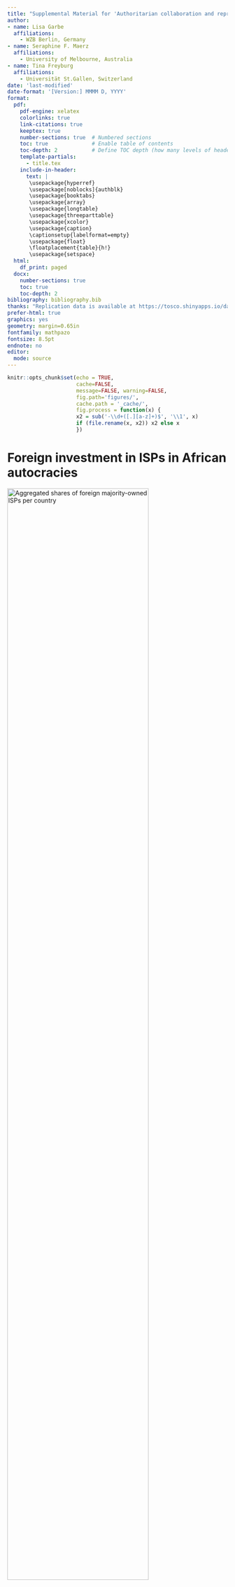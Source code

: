 ```yaml
---
title: "Supplemental Material for 'Authoritarian collaboration and repression in the digital age: Balancing foreign investment and control in internet infrastructure'"
author:
- name: Lisa Garbe
  affiliations: 
    - WZB Berlin, Germany
- name: Seraphine F. Maerz
  affiliations: 
    - University of Melbourne, Australia
- name: Tina Freyburg
  affiliations: 
    - Universität St.Gallen, Switzerland
date: 'last-modified'
date-format: '[Version:] MMMM D, YYYY'
format:
  pdf: 
    pdf-engine: xelatex 
    colorlinks: true
    link-citations: true
    keeptex: true
    number-sections: true  # Numbered sections
    toc: true              # Enable table of contents
    toc-depth: 2           # Define TOC depth (how many levels of headers to include)
    template-partials: 
      - title.tex
    include-in-header: 
      text: |
       \usepackage{hyperref}
       \usepackage[noblocks]{authblk}
       \usepackage{booktabs}
       \usepackage{array}
       \usepackage{longtable}
       \usepackage{threeparttable}
       \usepackage{xcolor}
       \usepackage{caption}
       \captionsetup{labelformat=empty}
       \usepackage{float}
       \floatplacement{table}{h!}
       \usepackage{setspace}
  html:
    df_print: paged
  docx: 
    number-sections: true  
    toc: true              
    toc-depth: 2           
bibliography: bibliography.bib
thanks: "Replication data is available at https://tosco.shinyapps.io/data/."
prefer-html: true
graphics: yes
geometry: margin=0.65in
fontfamily: mathpazo
fontsize: 8.5pt
endnote: no
editor:
  mode: source
---
```


```r
knitr::opts_chunk$set(echo = TRUE,
                      cache=FALSE,
                      message=FALSE, warning=FALSE,
                      fig.path='figures/',
                      cache.path = '_cache/',
                      fig.process = function(x) {
                      x2 = sub('-\\d+([.][a-z]+)$', '\\1', x)
                      if (file.rename(x, x2)) x2 else x
                      })
```

\newpage


# Foreign investment in ISPs in African autocracies

![Aggregated shares of foreign majority-owned ISPs per country](figures/allshares.jpg){#fig-allshares width="80%"}
\newpage

# Descriptive statistics

```r
#| label: tbl-descriptive
#| echo: false
#| message: false
#| warning: false
#| tbl-cap: "Descriptive Statistics"
#| tbl-align: center

library(tidyr)
library(dplyr)
library(flextable)

### read dataset
df <- read.csv("data/data_aggr_country_reg.csv")

# Select relevant variables
df_des <- df %>% 
  select(share_for_maj, share_aut, share_dem, state_dummy, PTS_S, theta_mean_inv, v2clkill_inv, pop_total, pop_rural, v2x_ex_military, v2x_ex_hereditary, gdppc, gdppc_growth, nat_resources, trade, v2cltrnslw, v2x_polyarchy, conflict, aut_ep, e_pt_coup, number_comp, onlinerep, treatment_aut)

# Reshape and calculate summary statistics
df_des <- df_des %>% 
  gather(key, variable) %>% 
  group_by(key) %>%
  summarise(
    min = min(na.omit(variable)),
    max = max(na.omit(variable)),
    mean = mean(na.omit(variable)),
    sd = sd(na.omit(variable)),
    n = length(na.omit(variable))
  ) %>%
  mutate(
    mean = round(mean, digits=2),
    sd = round(sd, digits=2),
    min = round(min, digits=2),
    max = round(max, digits=2)
  )

df_des <- df_des %>%
  mutate(
    mean = case_when(
      key %in% c("pop_total", "pop_rural") ~ sprintf("%.0f", mean),  # Format without decimals
      TRUE ~ as.character(mean)  # Convert other numbers to string to keep consistent format
    ),
    sd = case_when(
      key %in% c("pop_total", "pop_rural") ~ sprintf("%.0f", sd),
      TRUE ~ as.character(sd)
    ),
    min = case_when(
      key %in% c("pop_total", "pop_rural") ~ sprintf("%.0f", min),
      TRUE ~ as.character(min)
    ),
    max = case_when(
      key %in% c("pop_total", "pop_rural") ~ sprintf("%.0f", max),
      TRUE ~ as.character(max)
    )
  )

# Re-order rows and set names
df_des <- df_des[c(14,12,13,9,1,16,19,18,5,6,7,10,11,17,20,21,22,2,3,4,23,8,15),]
names <- c("Share foreign","Share foreign-authoritarian", "Share foreign-democratic","Online repression", "Repression (PTS)","Repression (Fariss)","Repression (VDEM)","Treatment indicator", "GDP pc","GDP pc growth","Nat. resources rents (% GDP)","Population rural","Population total","Trade (% of GDP)", "Legal transparency", "Hereditary","Military","Autocratzation","Conflict","Coup","Polyarchy","Number of ISPs", "State involvement")

df_des$key <- names

# Add variable type column
df_des$Type <- NA
df_des[c(1:4),7] <- "Dependent"
df_des[c(5:8),7] <- "Independent"
df_des[c(9:23),7] <- "Control"

# Add source column
df_des$Source <- NA
df_des[c(1:3,8,22,23),8] <- "TOSCO 2.0"
df_des[5,8] <- "PTS"
df_des[6,8] <- "Fariss et al."
df_des[7,8] <- "V-DEM"
df_des[c(9:14),8] <- "World Bank"
df_des[c(4,15:18,20,21),8] <- "V-DEM"
df_des[19,8] <- "UCDP/PRIO"

# Convert to flextable
ft <- flextable(df_des)

# Customize the flextable
ft <- ft %>%
  set_header_labels(
    key = "Variable", 
    min = "Minimum", 
    max = "Maximum", 
    mean = "Mean", 
    sd = "SD", 
    n = "N", 
    Type = "Type", 
    Source = "Source"
  ) %>%
  flextable::fontsize(size = 7.5) %>%  # Set font size
  flextable::font(fontname = "Times New Roman") %>%  # Set font similar to LaTeX
  flextable::set_table_properties(layout = "autofit")


# Print the flextable
ft

```
\newpage

# Alternative coding of regime type

As a robustness check, we employ two different indicators of democracy to classify whether a company’s headquarters is located in a democratic or autocratic country, as well as to define the sample of African autocracies. Although various democracy indices exist (see @krieger2022measuring for an overview), many could not be included in our analysis due to limitations in time coverage (e.g., @kekic2007economist) or their reliance on a minimalist definition of democracy (e.g., @boix2013complete). We selected two indicators that adequately cover our study period: the Lexical Index of Electoral Democracy (LIED) [@skaaning2015lexical] and the Polity V index [@marshall2002polity]. Data from these two sources were used to recode the regime types of company headquarters and to identify a sample of African autocracies. We then re-ran our main analyses using the recoded data, with the results presented in the following subsections.

## Analyses based on the Lexical Index of Electoral Democracy (LIED)

LIED operationalizes democracy as a series of necessary and sufficient conditions. Specifically, it codes regimes based on factual characteristics to avoid problems of subjective measurement. The binary codings are then "aggregated together using the cumulative logic of a lexical scale with seven levels" [@skaaning2015lexical, p. 1493]. More details are provided in the codebook [@skaaning2021lexical]. Following a similar logic as V-Dem, we code all electoral democracies and polyarchies as democratic and the remaining regimes as autocratic. @tbl-lied-fariss and @fig-match-lied present results from the main analyses.

```r
#| label: tbl-lied-fariss
#| echo: false
#| message: false
#| warning: false
#| tbl-cap: "Regression Analysis with the Lexical Indicator of Electoral Democracy (LIED)"
#| tbl-align: center

# Load packages
library(dplyr)
library(tidyverse)
library(lmtest)
library(sandwich)
library(modelsummary)
library(flextable)
library(kableExtra)

### read dataset
df <- read.csv("../data/data_aggr_country_reg_lied.csv")


# defining function to run multiple regression models
# Function to run multiple regression models
Regression_FUN <- function(outcome, variables, controls, data){
  if (controls == "None") {
    f <- paste0(outcome, "~ ", variables, " + factor(cc) + factor(year)")
  } else if (controls == "All") {
    f <- paste0(outcome, "~ ", variables, " + z.logpop + z.pop_rural + z.v2x_ex_military + z.v2x_ex_hereditary + z.loggdp + z.gdppc_growth + z.lognat + z.trade + z.v2cltrnslw + z.state_dummy + factor(cc) + factor(year)")
  }
  mod.main <- lm(as.formula(f), data = data)
  return(mod.main)  # Returning only the model object
}

controls_list <- c("None","All")


# defining labels
labels_fariss <- c(
  "theta_mean_inv" = "Repression (Fariss)",
  "z.logpop" = "Tot. Population (log)",
  "z.pop_rural" = "Rural Population (% of total)",
  "z.v2x_ex_military" = "Military Control",
  "z.v2x_ex_hereditary" = "Hereditary Control",
  "z.loggdp" = "GDP pc (log)",
  "z.gdppc_growth" = "GDP pc growth",
  "z.lognat" = "Natural Resources (% of GDP)",
  "z.trade" = "Trade (% of GDP)",
  "z.v2cltrnslw" = "Legal Transparency",
  "z.state_dummy" = "State-owned ISP",
  "(Intercept)" = "Constant"
)

# Running the models
lm_all2 <- lapply(controls_list, function(x) Regression_FUN("share_for_maj", "theta_mean_inv", x, df))
lm_aut2 <- lapply(controls_list, function(x) Regression_FUN("share_aut", "theta_mean_inv", x, df))
lm_dem2 <- lapply(controls_list, function(x) Regression_FUN("share_dem", "theta_mean_inv", x, df))

# Combine all models into one list
lm_all2 <- c(lm_all2, lm_aut2, lm_dem2)

# Create a data frame for add_rows with the correct number of columns (6 columns for 6 models)
# Since we need a total of 7 columns, we should add blank columns for the empty space
# Adjusting the add_rows to have 7 columns
add_rows_data <- data.frame(
  " " = c("Year FE", "Country FE"),  # Row labels
  "Yes",
  "Yes",
  "Yes",
  "Yes",
  "Yes",
  "Yes"
)

# Generate the table with flextable
tab <- modelsummary(models = lm_all2,
                    coef_map = labels_fariss,
                    estimate = "{estimate} ({std.error}){stars}",  # Display coefficient with stars
                    statistic = NULL,
                    gof_omit = "F|ser|AIC|BIC|RMSE|Log\\.Lik",  # Omit specific GOF stats
                    add_rows = add_rows_data,
                    output = "flextable")

tab <- tab %>%
  flextable::add_header_row(values = c(" ", "Share of Foreign ISPs", "Share of Foreign Autocratic ISPs", "Share of Foreign Democratic ISPs"), colwidths = c(1, 2, 2, 2)) %>%
  # Apply smaller font size to headers
  flextable::fontsize(size = 9, part = "header") %>%
  # Apply smaller font size to the body of the table (optional)
  flextable::fontsize(size = 7, part = "body") %>%
  padding(padding = 0, part = "all") %>% 
  flextable::font(fontname = "Times New Roman", part = "all") 
fittedtab <- function(tab, pgwidth = 6.5){
  ft_out <- tab %>% autofit()
  ft_out <- width(ft_out, width = dim(ft_out)$widths*pgwidth /(flextable_dim(ft_out)$widths))
  return(ft_out)
}
tab <- fittedtab(tab)
tab


```
\newpage

```r
#| label: fig-match-lied
#| echo: FALSE
#| message: FALSE
#| warning: FALSE
#| fig-cap: "Effects of foreign-autocratic investment on online repression. Point estimates from matching adjusting for treatment and covariate histories during the 2-year pre-treatment period ($L$ = 2) and estimated with a lead of three years ($F$ = 3), with propensity score weighting as refinement method; asymptotic confidence intervals of 95 (black) and 90 (grey) percent as vertical bars. Estimates in the year before treatment (t-1) are based on a placebo test."
#| fig-align: center
#| fig-keep: 'last'
#| out-width: '50%'
#| dpi: 300

library(dplyr)
library(tidyverse)
library(texreg)
library(PanelMatch)
library(ERT)
library(vdemdata)
library(ggpubr)

rm(list=ls())

# read dataset
df_all <- read.csv("../data/data_aggr_country_lied.csv")

# load ERT data
ert <- ERT::get_eps()
ert <- ert %>% 
  select(country_text_id, year, aut_ep_id, aut_ep) 

# load vdem data as we need a reliable merging variable for conflict data below (COWcode)
vdem <- vdemdata::vdem %>% 
  select(year, country_text_id, COWcode) 

# load conflict data
# UCDP/PRIO Armed Conflict Dataset version 23.1 (country year)
ucdp <- readRDS("../data/UcdpPrioConflict_v23_1.rds")
# internal conflicts
# here we take UCDP data as it gives the amount of conflicts in a year 
# and not just yes/no as the conflict variable in vdem
# prepare UCDP data: interstate conflict SIDE A
intra <- ucdp %>% 
  filter(type_of_conflict == 3) %>% # to find intrastate conflicts, no international involvement
  select(COWcode = gwno_a, year, conflict_id, side_b) %>% # first side A
  group_by(COWcode, year) %>% 
  summarise(intra_conflicts = length(conflict_id),
            opponent_intra =  paste0(side_b, collapse = ", ")) %>% # number of conflicts
  mutate(COWcode = as.numeric(COWcode),
         conflict = intra_conflicts) %>% 
  ungroup() %>% 
  drop_na()
intra <- intra %>%
  select(COWcode, year, conflict) 

# merge with df_all
ert <- left_join(df_all, ert, by = c("country_text_id", "year"))%>% 
  drop_na(country_text_id)
vdem <- left_join(ert, vdem, by = c("country_text_id", "year"))%>% 
  drop_na(country_text_id)
df_all <- left_join(vdem, intra, by = c("COWcode", "year"))%>% 
  drop_na(COWcode)

# recode conflict variables, if NA then 0
df_all <- df_all %>% 
  mutate(conflict = ifelse(is.na(conflict), 0, conflict))

# subset and rename 
df_sub <- df_all %>%
  select(cc, year, share_for_maj, share_aut, share_dem, state_dummy, number_comp,
         pop_total, gdppc, gdppc_growth, 
         v2smgovfilprc, v2smgovshut, v2smgovsmmon,lexical_index_plus,
         aut_ep, coups = e_pt_coup, conflict, theta_mean_inv) 

# prepare data, only autocracies
df <- subset(df_sub, df_sub$lexical_index_plus < 6)

# treatment: country is treated if at least  one ISP is majority-owned by foreign-autocratic shareholder
df$treatment_aut <- ifelse(df$share_aut > 0,1,0)

# take log of gdp and pop data
df <- df %>% 
  mutate(pop_log = log(pop_total),
         gdppc_log = log(gdppc)) 

# let's flip the Internet censorship and shutdown variables so results are more intuitive
df <- df %>%
  mutate(censor = 0-v2smgovfilprc,
         shut = 0-v2smgovshut,
         monitor = 0-v2smgovsmmon,
         onlinerep = pmax(censor, shut, monitor)) # let's build a variable on online repression which takes the max of censor, shut, monitor (add control later on)

# prepare dataset for PanelMatch packacke requirements
# we need a numerical country identifier 
df_match <- df %>%
  group_by(cc) %>%
  mutate(index = cur_group_id())


#### Main model: foreign investment from autocratic countries (L=2, F=4) ####

# subset data
df_match_aut_treat <- df_match %>%
  select(cc, year, index, treatment_aut, onlinerep, state_dummy, number_comp,
         pop_log, gdppc_log, gdppc_growth, aut_ep, coups, conflict, theta_mean_inv) %>%
  mutate(year = as.integer(year),
         index = as.integer(index))%>%
  as.data.frame()

# deselect cc as not integer 
df_match_aut <- df_match_aut_treat %>%
  select(-cc) %>% 
  drop_na()


# propensity score weighting ##
PM.results.psweight <- PanelMatch(lag = 2, time.id = "year", unit.id = "index", 
                                  treatment = "treatment_aut", refinement.method = "ps.weight", 
                                  data = df_match_aut, 
                                  covs.formula = ~ I(lag(pop_log, 1:2)) + I(lag(gdppc_log, 1:2)) +
                                    I(lag(gdppc_growth, 1:2)) + I(lag(aut_ep, 1:2)) + 
                                    I(lag(state_dummy, 1:2)) + I(lag(number_comp, 1:2)) +
                                    I(lag(coups, 1:2)) + I(lag(conflict, 1:2)) + 
                                    I(lag(theta_mean_inv, 1:2)),
                                  qoi = "att", outcome.var = "onlinerep",
                                  lead = 0:3, placebo.test = TRUE)

# get point estimates
PE.results.psweight <- PanelEstimate(sets = PM.results.psweight, data = df_match_aut, confidence.level = 0.95)
ninty <- PanelEstimate(sets = PM.results.psweight, data = df_match_aut, confidence.level = 0.9)


# conduct placebo test for t-1
placebo_1 <- placebo_test(PM.results.psweight,
                          data = df_match_aut,
                          number.iterations = 1000,
                          plot = FALSE)
placebo_1_est <- placebo_1$estimates[1]
z_95 <- 1.96
placebo_1_high <- placebo_1$estimates[1] + z_95*placebo_1$standard.errors
placebo_1_low <- placebo_1$estimates[1] - z_95*placebo_1$standard.errors
z_90 <- 1.645
placebo_1_high_90 <- placebo_1$estimates[1] + z_90*placebo_1$standard.errors
placebo_1_low_90 <- placebo_1$estimates[1] - z_90*placebo_1$standard.errors

placebo_data_pred <- data.frame(year = c(-1), 
                                estimate =  placebo_1_est,
                                conflow = placebo_1_low,
                                confhigh = placebo_1_high)
placebo_data_ninty <- data.frame(year = c(-1), 
                                 estimate =  placebo_1_est,
                                 conflow_90 = placebo_1_low_90,
                                 confhigh_90 = placebo_1_high_90)

# make a nice plot including placebo test estimates
aut_lag2_pred <- summary(PE.results.psweight, verbose = FALSE)
aut_lag2_pred <- cbind(aut_lag2_pred , time = c(0,1,2,3))
aut_lag2_pred <- as.data.frame(aut_lag2_pred)
aut_lag2_pred <- aut_lag2_pred %>%
  rename(SE = std.error, 
         conflow = `2.5%`, 
         confhigh = `97.5%`,
         year = time) %>%
  dplyr::select(year, estimate, conflow, confhigh)

aut_lag2_ninty <- summary(ninty, verbose = FALSE)
aut_lag2_ninty <- cbind(aut_lag2_ninty , time = c(0,1,2,3))
aut_lag2_ninty <- as.data.frame(aut_lag2_ninty)
aut_lag2_ninty <- aut_lag2_ninty %>%
  rename(SE = std.error, 
         conflow_90 = `5%`, 
         confhigh_90 = `95%`,
         year = time) %>%
  dplyr::select(year, estimate, conflow_90, confhigh_90)

aut_lag2_all <- cbind(aut_lag2_pred, aut_lag2_ninty[,3:4])
placebo_all <- cbind(placebo_data_pred, placebo_data_ninty[,3:4])
all <- rbind(aut_lag2_all, placebo_all)

aut_lag2 <- ggplot(data = all, aes(x = year)) +
  geom_linerange(aes(ymin=conflow, ymax = confhigh), linewidth = 1, color = "#a6a6a6") +
  geom_linerange(aes(ymin=conflow_90, ymax = confhigh_90), linewidth = 1, color = "#5a5a5a") +
  geom_point(aes(y=estimate), size = 3, color = "black") +
  geom_hline(aes(yintercept = 0), color = "red", linetype = "dashed", alpha = 0.5) +
  theme_pubr()+
  scale_x_continuous(breaks=seq(-1,3,1)) +
  labs(x = "Years around treatment", 
       y = "Estimated effect", 
       title = "")
aut_lag2

```


## Analyses based on Polity V

We use the *AUTOC* variable of the Polity data to classify a regime as autocratic [@marshall2017polity]. This indicator is based on an eleven-point additive scale derived from codings of the competitiveness of political participation, the regulation of participation, the openness and competitiveness of executive recruitment, and constraints on the chief executive (for more details see ibid., p. 15). For our purposes, we classify a regime as autocratic if its value is at least 1 (AUTOC \>  1). @tbl-polity-fariss and @fig-match-polity show results from the main analyses.

```r
#| label: tbl-polity-fariss
#| echo: false
#| message: false
#| warning: false
#| tbl-cap: "Regression Analysis with Polity V"
#| tbl-align: center

# Load packages
library(dplyr)
library(tidyverse)
library(texreg)
library(stargazer)
library(lmtest)
library(sandwich)
library(xtable)
library(plm)
library(ggpubr)

### read dataset
df <- read.csv("../data/data_aggr_country_reg_polity.csv")


# defining function to run multiple regression models
# Function to run multiple regression models
Regression_FUN <- function(outcome, variables, controls, data){
  if (controls == "None") {
    f <- paste0(outcome, "~ ", variables, " + factor(cc) + factor(year)")
  } else if (controls == "All") {
    f <- paste0(outcome, "~ ", variables, " + z.logpop + z.pop_rural + z.v2x_ex_military + z.v2x_ex_hereditary + z.loggdp + z.gdppc_growth + z.lognat + z.trade + z.v2cltrnslw + z.state_dummy + factor(cc) + factor(year)")
  }
  mod.main <- lm(as.formula(f), data = data)
  return(mod.main)  # Returning only the model object
}

controls_list <- c("None","All")


# defining labels
labels_fariss <- c(
  "theta_mean_inv" = "Repression (Fariss)",
  "z.logpop" = "Tot. Population (log)",
  "z.pop_rural" = "Rural Population (% of total)",
  "z.v2x_ex_military" = "Military Control",
  "z.v2x_ex_hereditary" = "Hereditary Control",
  "z.loggdp" = "GDP pc (log)",
  "z.gdppc_growth" = "GDP pc growth",
  "z.lognat" = "Natural Resources (% of GDP)",
  "z.trade" = "Trade (% of GDP)",
  "z.v2cltrnslw" = "Legal Transparency",
  "z.state_dummy" = "State-owned ISP",
  "(Intercept)" = "Constant"
)

# Running the models
lm_all2 <- lapply(controls_list, function(x) Regression_FUN("share_for_maj", "theta_mean_inv", x, df))
lm_aut2 <- lapply(controls_list, function(x) Regression_FUN("share_aut", "theta_mean_inv", x, df))
lm_dem2 <- lapply(controls_list, function(x) Regression_FUN("share_dem", "theta_mean_inv", x, df))

# Combine all models into one list
lm_all2 <- c(lm_all2, lm_aut2, lm_dem2)

# Create a data frame for add_rows with the correct number of columns (6 columns for 6 models)
# Since we need a total of 7 columns, we should add blank columns for the empty space
# Adjusting the add_rows to have 7 columns
add_rows_data <- data.frame(
  " " = c("Year FE", "Country FE"),  # Row labels
  "Yes",
  "Yes",
  "Yes",
  "Yes",
  "Yes",
  "Yes"
)

# Generate the table with flextable
tab <- modelsummary(models = lm_all2,
                    coef_map = labels_fariss,
                    estimate = "{estimate} ({std.error}){stars}",  # Display coefficient with stars
                    statistic = NULL,
                    gof_omit = "F|ser|AIC|BIC|RMSE|Log\\.Lik",  # Omit specific GOF stats
                    add_rows = add_rows_data,
                    output = "flextable")

tab <- tab %>%
  flextable::add_header_row(values = c(" ", "Share of Foreign ISPs", "Share of Foreign Autocratic ISPs", "Share of Foreign Democratic ISPs"), colwidths = c(1, 2, 2, 2)) %>%
  # Apply smaller font size to headers
  flextable::fontsize(size = 9, part = "header") %>%
  # Apply smaller font size to the body of the table (optional)
  flextable::fontsize(size = 7, part = "body") %>%
  flextable::font(fontname = "Times New Roman", part = "all") 
fittedtab <- function(tab, pgwidth = 6.5){
  ft_out <- tab %>% autofit()
  ft_out <- width(ft_out, width = dim(ft_out)$widths*pgwidth /(flextable_dim(ft_out)$widths))
  return(ft_out)
}
tab <- fittedtab(tab)
tab
```
\newpage

```r
#| label: fig-match-polity
#| echo: FALSE
#| message: FALSE
#| warning: FALSE
#| fig-cap: "Effects of foreign-autocratic investment on online repression. Point estimates from matching adjusting for treatment and covariate histories during the 2-year pre-treatment period ($L$ = 2) and estimated with a lead of three years ($F$ = 3), with propensity score weighting as refinement method; asymptotic confidence intervals of 95 (black) and 90 (grey) percent as vertical bars. Estimates in the year before treatment (t-1) are based on a placebo test."
#| fig-align: center
#| fig-keep: 'last'
#| out-width: '50%'
#| dpi: 300

library(dplyr)
library(tidyverse)
library(texreg)
library(PanelMatch)
library(ERT)
library(vdemdata)
library(ggpubr)

rm(list=ls())

# read dataset
df_all <- read.csv("../data/data_aggr_country_polity.csv")

# load ERT data
ert <- ERT::get_eps()
ert <- ert %>% 
  select(country_text_id, year, aut_ep_id, aut_ep) 

# load vdem data as we need a reliable merging variable for conflict data below (COWcode)
vdem <- vdemdata::vdem %>% 
  select(year, country_text_id, COWcode) 

# load conflict data
# UCDP/PRIO Armed Conflict Dataset version 23.1 (country year)
ucdp <- readRDS("../data/UcdpPrioConflict_v23_1.rds")
# internal conflicts
# here we take UCDP data as it gives the amount of conflicts in a year 
# and not just yes/no as the conflict variable in vdem
# prepare UCDP data: interstate conflict SIDE A
intra <- ucdp %>% 
  filter(type_of_conflict == 3) %>% # to find intrastate conflicts, no international involvement
  select(COWcode = gwno_a, year, conflict_id, side_b) %>% # first side A
  group_by(COWcode, year) %>% 
  summarise(intra_conflicts = length(conflict_id),
            opponent_intra =  paste0(side_b, collapse = ", ")) %>% # number of conflicts
  mutate(COWcode = as.numeric(COWcode),
         conflict = intra_conflicts) %>% 
  ungroup() %>% 
  drop_na()
intra <- intra %>%
  select(COWcode, year, conflict) 

# merge with df_all
ert <- left_join(df_all, ert, by = c("country_text_id", "year"))%>% 
  drop_na(country_text_id)
vdem <- left_join(ert, vdem, by = c("country_text_id", "year"))%>% 
  drop_na(country_text_id)
df_all <- left_join(vdem, intra, by = c("COWcode", "year"))%>% 
  drop_na(COWcode)

# recode conflict variables, if NA then 0
df_all <- df_all %>% 
  mutate(conflict = ifelse(is.na(conflict), 0, conflict))

# subset and rename 
df_sub <- df_all %>%
  select(cc, year, share_for_maj, share_aut, share_dem, state_dummy, number_comp,
         pop_total, gdppc, gdppc_growth, 
         v2smgovfilprc, v2smgovshut, v2smgovsmmon,autoc,
         aut_ep, coups = e_pt_coup, conflict, theta_mean_inv) 

# prepare data, only autocracies
df <- subset(df_sub, df_sub$autoc != 0)

# treatment: country is treated if at least  one ISP is majority-owned by foreign-autocratic shareholder
df$treatment_aut <- ifelse(df$share_aut > 0,1,0)

# take log of gdp and pop data
df <- df %>% 
  mutate(pop_log = log(pop_total),
         gdppc_log = log(gdppc)) 

# let's flip the Internet censorship and shutdown variables so results are more intuitive
df <- df %>%
  mutate(censor = 0-v2smgovfilprc,
         shut = 0-v2smgovshut,
         monitor = 0-v2smgovsmmon,
         onlinerep = pmax(censor, shut, monitor)) # let's build a variable on online repression which takes the max of censor, shut, monitor (add control later on)

# prepare dataset for PanelMatch packacke requirements
# we need a numerical country identifier 
df_match <- df %>%
  group_by(cc) %>%
  mutate(index = cur_group_id())


#### Main model: foreign investment from autocratic countries (L=2, F=4) ####

# subset data
df_match_aut_treat <- df_match %>%
  select(cc, year, index, treatment_aut, onlinerep, state_dummy, number_comp,
         pop_log, gdppc_log, gdppc_growth, aut_ep, coups, conflict, theta_mean_inv) %>%
  mutate(year = as.integer(year),
         index = as.integer(index))%>%
  as.data.frame()

# deselect cc as not integer 
df_match_aut <- df_match_aut_treat %>%
  select(-cc) %>% 
  drop_na()


# propensity score weighting ##
PM.results.psweight <- PanelMatch(lag = 2, time.id = "year", unit.id = "index", 
                                  treatment = "treatment_aut", refinement.method = "ps.weight", 
                                  data = df_match_aut, 
                                  covs.formula = ~ I(lag(pop_log, 1:2)) + I(lag(gdppc_log, 1:2)) +
                                    I(lag(gdppc_growth, 1:2)) + I(lag(aut_ep, 1:2)) + 
                                    I(lag(state_dummy, 1:2)) + I(lag(number_comp, 1:2)) +
                                    I(lag(coups, 1:2)) + I(lag(conflict, 1:2)) + 
                                    I(lag(theta_mean_inv, 1:2)),
                                  qoi = "att", outcome.var = "onlinerep",
                                  lead = 0:3, placebo.test = TRUE)

# get point estimates
PE.results.psweight <- PanelEstimate(sets = PM.results.psweight, data = df_match_aut, confidence.level = 0.95)
ninty <- PanelEstimate(sets = PM.results.psweight, data = df_match_aut, confidence.level = 0.9)


# conduct placebo test for t-1
placebo_1 <- placebo_test(PM.results.psweight,
                          data = df_match_aut,
                          number.iterations = 1000,
                          plot = FALSE)
placebo_1_est <- placebo_1$estimates[1]
z_95 <- 1.96
placebo_1_high <- placebo_1$estimates[1] + z_95*placebo_1$standard.errors
placebo_1_low <- placebo_1$estimates[1] - z_95*placebo_1$standard.errors
z_90 <- 1.645
placebo_1_high_90 <- placebo_1$estimates[1] + z_90*placebo_1$standard.errors
placebo_1_low_90 <- placebo_1$estimates[1] - z_90*placebo_1$standard.errors

placebo_data_pred <- data.frame(year = c(-1), 
                                estimate =  placebo_1_est,
                                conflow = placebo_1_low,
                                confhigh = placebo_1_high)
placebo_data_ninty <- data.frame(year = c(-1), 
                                 estimate =  placebo_1_est,
                                 conflow_90 = placebo_1_low_90,
                                 confhigh_90 = placebo_1_high_90)

# make a nice plot including placebo test estimates
aut_lag2_pred <- summary(PE.results.psweight, verbose = FALSE)
aut_lag2_pred <- cbind(aut_lag2_pred , time = c(0,1,2,3))
aut_lag2_pred <- as.data.frame(aut_lag2_pred)
aut_lag2_pred <- aut_lag2_pred %>%
  rename(SE = std.error, 
         conflow = `2.5%`, 
         confhigh = `97.5%`,
         year = time) %>%
  dplyr::select(year, estimate, conflow, confhigh)

aut_lag2_ninty <- summary(ninty, verbose = FALSE)
aut_lag2_ninty <- cbind(aut_lag2_ninty , time = c(0,1,2,3))
aut_lag2_ninty <- as.data.frame(aut_lag2_ninty)
aut_lag2_ninty <- aut_lag2_ninty %>%
  rename(SE = std.error, 
         conflow_90 = `5%`, 
         confhigh_90 = `95%`,
         year = time) %>%
  dplyr::select(year, estimate, conflow_90, confhigh_90)

aut_lag2_all <- cbind(aut_lag2_pred, aut_lag2_ninty[,3:4])
placebo_all <- cbind(placebo_data_pred, placebo_data_ninty[,3:4])
all <- rbind(aut_lag2_all, placebo_all)

aut_lag2 <- ggplot(data = all, aes(x = year)) +
  geom_linerange(aes(ymin=conflow, ymax = confhigh), linewidth = 1, color = "#a6a6a6") +
  geom_linerange(aes(ymin=conflow_90, ymax = confhigh_90), linewidth = 1, color = "#5a5a5a") +
  geom_point(aes(y=estimate), size = 3, color = "black") +
  geom_hline(aes(yintercept = 0), color = "red", linetype = "dashed", alpha = 0.5) +
  theme_pubr()+
  scale_x_continuous(breaks=seq(-1,3,1)) +
  labs(x = "Years around treatment", 
       y = "Estimated effect", 
       title = "")
aut_lag2

```

# Regression analysis (Fariss, Figure 2)


```r
#| label: tbl-fariss
#| echo: false
#| message: false
#| warning: false
#| tbl-cap: "Regression Analysis (Fariss)"
#| tbl-align: center
#| 
#| 

# Required packages
library(dplyr)
library(tidyverse)
library(lmtest)
library(sandwich)
library(modelsummary)
library(flextable)
library(kableExtra)

### read dataset
df <- read.csv("data/data_aggr_country_reg.csv")

#### Regression models with Fariss 
# defining function to run multiple regression models
# Function to run multiple regression models
Regression_FUN <- function(outcome, variables, controls, data){
  if (controls == "None") {
    f <- paste0(outcome, "~ ", variables, " + factor(cc) + factor(year)")
  } else if (controls == "All") {
    f <- paste0(outcome, "~ ", variables, " + z.logpop + z.pop_rural + z.v2x_ex_military + z.v2x_ex_hereditary + z.loggdp + z.gdppc_growth + z.lognat + z.trade + z.v2cltrnslw + z.state_dummy + factor(cc) + factor(year)")
  }
  mod.main <- lm(as.formula(f), data = data)
  return(mod.main)  # Returning only the model object
}

controls_list <- c("None","All")

# defining labels
labels_fariss <- c(
  "theta_mean_inv" = "Repression (Fariss)",
  "z.logpop" = "Tot. Population (log)",
  "z.pop_rural" = "Rural Population (% of total)",
  "z.v2x_ex_military" = "Military Control",
  "z.v2x_ex_hereditary" = "Hereditary Control",
  "z.loggdp" = "GDP pc (log)",
  "z.gdppc_growth" = "GDP pc growth",
  "z.lognat" = "Natural Resources (% of GDP)",
  "z.trade" = "Trade (% of GDP)",
  "z.v2cltrnslw" = "Legal Transparency",
  "z.state_dummy" = "State-owned ISP",
  "(Intercept)" = "Constant"
)

# Running the models
lm_all2 <- lapply(controls_list, function(x) Regression_FUN("share_for_maj", "theta_mean_inv", x, df))
lm_aut2 <- lapply(controls_list, function(x) Regression_FUN("share_aut", "theta_mean_inv", x, df))
lm_dem2 <- lapply(controls_list, function(x) Regression_FUN("share_dem", "theta_mean_inv", x, df))

# Combine all models into one list
lm_all2 <- c(lm_all2, lm_aut2, lm_dem2)

# Create a data frame for add_rows with the correct number of columns (6 columns for 6 models)
# Since we need a total of 7 columns, we should add blank columns for the empty space
# Adjusting the add_rows to have 7 columns
add_rows_data <- data.frame(
  " " = c("Year FE", "Country FE"),  # Row labels
  "Yes",
  "Yes",
  "Yes",
  "Yes",
  "Yes",
  "Yes"
)

# Generate the table with flextable
tab <- modelsummary(models = lm_all2,
                    coef_map = labels_fariss,
                    estimate = "{estimate} ({std.error}){stars}",  # Display coefficient with stars
                    statistic = NULL,
                    gof_omit = "F|ser|AIC|BIC|RMSE|Log\\.Lik",  # Omit specific GOF stats
                    add_rows = add_rows_data,
                    output = "flextable")

tab <- tab %>%
  flextable::add_header_row(values = c(" ", "Share of Foreign ISPs", "Share of Foreign Autocratic ISPs", "Share of Foreign Democratic ISPs"), colwidths = c(1, 2, 2, 2)) %>%
  # Apply smaller font size to headers
  flextable::fontsize(size = 9, part = "header") %>%
  # Apply smaller font size to the body of the table (optional)
  flextable::fontsize(size = 7, part = "body") %>%
  flextable::font(fontname = "Times New Roman", part = "all") 
fittedtab <- function(tab, pgwidth = 6.5){
  ft_out <- tab %>% autofit()
  ft_out <- width(ft_out, width = dim(ft_out)$widths*pgwidth /(flextable_dim(ft_out)$widths))
  return(ft_out)
}
tab <- fittedtab(tab)
tab

```
\newpage

# Interaction between repression and state ownership


```r
#| label: fig-ia
#| echo: FALSE
#| message: FALSE
#| warning: FALSE
#| fig-cap: "Marginal effects of repression on the percentage of shares held by foreign(-autocratic) investors for countries with no or at least one state-owned ISP with 90% confidence intervals using the ggeffects() R function to calculate predicted shares; we use inverted scores such that higher values indicate higher levels of repression; all variables included in the model are z-standardized to facilitate comparison."
#| fig-align: center
#| fig-keep: 'last'
#| out-width: '70%'
#| dpi: 300
#| fig-width: 8.5
#| fig-height: 4.5

library(dplyr)
library(tidyverse)
library(ggpubr)
library(ggplot2)
library(broom)
library(ggeffects)

### read dataset
#setwd("C:/Users/garbe/Lisa/R Code/authoritarian_collaboration")
df <- read.csv("data/data_aggr_country_reg.csv")

#### Coefficient Plot for Fariss analysis

#####  Interaction Effects ####
# Run models with interaction effects

lm2_aut_ia <- lm(share_aut ~  theta_mean_inv*state_dummy + logpop + pop_rural+ v2x_ex_military + v2x_ex_hereditary  + loggdp + gdppc_growth + lognat + trade + v2cltrnslw  + cc + year_factor, data = df)

lm2_for_ia <- lm(share_for_maj ~  theta_mean_inv*state_dummy + logpop + pop_rural+ v2x_ex_military + v2x_ex_hereditary  + loggdp + gdppc_growth + lognat + trade + v2cltrnslw  + cc + year_factor, data = df)

aut_ia_pred <- ggeffects::ggeffect(lm2_aut_ia, ci.lvl = 0.90,terms = c("theta_mean_inv", "state_dummy"))
aut_ia_pred$state_owned <- factor(aut_ia_pred$group, levels=c(0,1), labels=c("None", "At least one"))

linetype = rep(c("dotted", "solid", "dashed"),2)
aut_ia_plot <- ggplot(aut_ia_pred, aes(x = x,y = predicted, group = state_owned)) +
  geom_line(aes(linetype = state_owned, col = state_owned), size =1) +
  theme_classic()+
  scale_color_manual(name = "State owned ISP", values = c("grey30","grey30")) +
  scale_linetype_manual(name = "State owned ISP",values = linetype) +
  theme(axis.title = element_text(size = 9),
        axis.text = element_text(size = 8,colour="grey30"), 
        text=element_text(colour = "grey30"),
        legend.title = element_text(size = 7),
        legend.text = element_text(size = 7), 
        legend.position = "right")+
  labs(y = "Predicted shares", x = "Repression (Farris)")+
  ggtitle("B. Predicted Foreign-Autocratic Shares")+
  coord_cartesian(ylim=c(0,1))+
  #scale_y_continuous(breaks=c(0,1))+
  geom_ribbon(aes(ymin=conf.low,ymax=conf.high), alpha=0.1)

for_ia_pred <- ggeffects::ggeffect(lm2_for_ia, ci.lvl = 0.90,terms = c("theta_mean_inv", "state_dummy"))
for_ia_pred$state_owned <- factor(for_ia_pred$group, levels=c(0,1), labels=c("None", "At least one"))

linetype = rep(c("dotted", "solid", "dashed"),2)
for_ia_plot <- ggplot(for_ia_pred, aes(x = x,y = predicted, group = state_owned)) +
  geom_line(aes(linetype = state_owned, col = state_owned), size =1) +
  theme_classic()+
  scale_color_manual(name = "State owned ISP", values = c("grey30","grey30")) +
  scale_linetype_manual(name = "State owned ISP",values = linetype) +
  theme(axis.title = element_text(size = 9),
        axis.text = element_text(size = 8,colour="grey30"), 
        text=element_text(colour = "grey30"),
        legend.title = element_text(size = 7),
        legend.text = element_text(size = 7), 
        legend.position = "right")+
  labs(y = "Predicted shares", x = "Repression (Farris)")+
  ggtitle("A. Predicted Foreign Shares")+
  coord_cartesian(ylim=c(0,1))+
  #scale_y_continuous(breaks=c(0,1))+
  geom_ribbon(aes(ymin=conf.low,ymax=conf.high), alpha=0.1)

figure_IA <- ggarrange(for_ia_plot, aut_ia_plot,
                                 ncol = 2, nrow = 1,
                                 #widths = c(0.6, 1),
                                 common.legend = TRUE,
                       legend = "bottom")
figure_IA


```


# Alternative measures of repression

```r
#| label: tbl-pts
#| echo: false
#| message: false
#| warning: false
#| tbl-cap: "Regression Analysis (PTS)"
#| tbl-align: center

### read dataset
df <- read.csv("../data/data_aggr_country_reg.csv")

# Function to run multiple regression models
Regression_FUN <- function(outcome, variables, controls, data){
  if (controls == "None") {
    f <- paste0(outcome, "~ ", variables, " + factor(cc) + factor(year)")
  } else if (controls == "All") {
    f <- paste0(outcome, "~ ", variables, " + z.logpop + z.pop_rural + z.v2x_ex_military + z.v2x_ex_hereditary + z.loggdp + z.gdppc_growth + z.lognat + z.trade + z.v2cltrnslw + z.state_dummy + factor(cc) + factor(year)")
  }
  mod.main <- lm(as.formula(f), data = data)
  return(mod.main)  # Returning only the model object
}

controls_list <- c("None","All")

# defining labels
labels_pts <- c(
  "PTS_S" = "Repression (PTS)",
  "z.logpop" = "Tot. Population (log)",
  "z.pop_rural" = "Rural Population (% of total)",
  "z.v2x_ex_military" = "Military Control",
  "z.v2x_ex_hereditary" = "Hereditary Control",
  "z.loggdp" = "GDP pc (log)",
  "z.gdppc_growth" = "GDP pc growth",
  "z.lognat" = "Natural Resources (% of GDP)",
  "z.trade" = "Trade (% of GDP)",
  "z.v2cltrnslw" = "Legal Transparency",
  "z.state_dummy" = "State-owned ISP",
  "(Intercept)" = "Constant"
)

# Running the models
lm_all <- lapply(controls_list, function(x) Regression_FUN("share_for_maj", "PTS_S", x, df))
lm_aut <- lapply(controls_list, function(x) Regression_FUN("share_aut", "PTS_S", x, df))
lm_dem <- lapply(controls_list, function(x) Regression_FUN("share_dem", "PTS_S", x, df))

# Combine all models into one list
lm_all <- c(lm_all, lm_aut, lm_dem)

# Create a data frame for add_rows with the correct number of columns (6 columns for 6 models)
# Since we need a total of 7 columns, we should add blank columns for the empty space
# Adjusting the add_rows to have 7 columns
add_rows_data <- data.frame(
  " " = c("Year FE", "Country FE"),  # Row labels
  "Yes",
  "Yes",
  "Yes",
  "Yes",
  "Yes",
  "Yes"
)

# Generate the table with flextable
tab <- modelsummary(models = lm_all,
                    coef_map = labels_pts,
                    estimate = "{estimate} ({std.error}){stars}",  # Display coefficient with stars
                    statistic = NULL,
                    gof_omit = "F|ser|AIC|BIC|RMSE|Log\\.Lik",  # Omit specific GOF stats
                    add_rows = add_rows_data,
                    output = "flextable")

tab <- tab %>%
  flextable::add_header_row(values = c(" ", "Share of Foreign ISPs", "Share of Foreign Autocratic ISPs", "Share of Foreign Democratic ISPs"), colwidths = c(1, 2, 2, 2)) %>%
  # Apply smaller font size to headers
  flextable::fontsize(size = 9, part = "header") %>%
  # Apply smaller font size to the body of the table (optional)
  flextable::fontsize(size = 7, part = "body") %>%
  flextable::font(fontname = "Times New Roman", part = "all") 
fittedtab <- function(tab, pgwidth = 6.5){
  ft_out <- tab %>% autofit()
  ft_out <- width(ft_out, width = dim(ft_out)$widths*pgwidth /(flextable_dim(ft_out)$widths))
  return(ft_out)
}
tab <- fittedtab(tab)
tab

```

\newpage
```r
#| label: tbl-vdem
#| echo: false
#| message: false
#| warning: false
#| tbl-cap: "Regression Analysis (V-Dem)"
#| tbl-align: center
#| 
#### Regression models with VDEM


# defining labels
labels_vdem <- c(
  "v2clkill_inv" = "Repression (V-Dem)",
  "z.logpop" = "Tot. Population (log)",
  "z.pop_rural" = "Rural Population (% of total)",
  "z.v2x_ex_military" = "Military Control",
  "z.v2x_ex_hereditary" = "Hereditary Control",
  "z.loggdp" = "GDP pc (log)",
  "z.gdppc_growth" = "GDP pc growth",
  "z.lognat" = "Natural Resources (% of GDP)",
  "z.trade" = "Trade (% of GDP)",
  "z.v2cltrnslw" = "Legal Transparency",
  "z.state_dummy" = "State-owned ISP",
  "(Intercept)" = "Constant"
)

# Running the models
lm_all3 <- lapply(controls_list, function(x) Regression_FUN("share_for_maj", "v2clkill_inv", x, df))
lm_aut3 <- lapply(controls_list, function(x) Regression_FUN("share_aut", "v2clkill_inv", x, df))
lm_dem3 <- lapply(controls_list, function(x) Regression_FUN("share_dem", "v2clkill_inv", x, df))

# Combine all models into one list
lm_all3 <- c(lm_all3, lm_aut3, lm_dem3)

# Create a data frame for add_rows with the correct number of columns (6 columns for 6 models)
# Since we need a total of 7 columns, we should add blank columns for the empty space
# Adjusting the add_rows to have 7 columns
add_rows_data <- data.frame(
  " " = c("Year FE", "Country FE"),  # Row labels
  "Yes",
  "Yes",
  "Yes",
  "Yes",
  "Yes",
  "Yes"
)

# Generate the table with flextable
tab <- modelsummary(models = lm_all3,
                    coef_map = labels_vdem,
                    estimate = "{estimate} ({std.error}){stars}",  # Display coefficient with stars
                    statistic = NULL,
                    gof_omit = "F|ser|AIC|BIC|RMSE|Log\\.Lik",  # Omit specific GOF stats
                    add_rows = add_rows_data,
                    output = "flextable")

tab <- tab %>%
  flextable::add_header_row(values = c(" ", "Share of Foreign ISPs", "Share of Foreign Autocratic ISPs", "Share of Foreign Democratic ISPs"), colwidths = c(1, 2, 2, 2)) %>%
  # Apply smaller font size to headers
  flextable::fontsize(size = 9, part = "header") %>%
  # Apply smaller font size to the body of the table (optional)
  flextable::fontsize(size = 7, part = "body") %>%
  flextable::font(fontname = "Times New Roman", part = "all") 

tab <- fittedtab(tab)
tab
```

\newpage
# Lagged repression indicator
## Lagged LHRPS

```r
#| label: tbl-fariss-lag1
#| echo: false
#| message: false
#| warning: false
#| tbl-cap: "Regression Analysis Fariss (1 Year Lag)"
#| tbl-align: center


# Load packages
library(dplyr)
library(tidyverse)
library(lmtest)
library(sandwich)
library(modelsummary)
library(flextable)
library(kableExtra)


# defining labels
labels_fariss <- c(
  "theta_mean_inv_before" = "Repression (Fariss)",
  "z.logpop" = "Tot. Population (log)",
  "z.pop_rural" = "Rural Population (% of total)",
  "z.v2x_ex_military" = "Military Control",
  "z.v2x_ex_hereditary" = "Hereditary Control",
  "z.loggdp" = "GDP pc (log)",
  "z.gdppc_growth" = "GDP pc growth",
  "z.lognat" = "Natural Resources (% of GDP)",
  "z.trade" = "Trade (% of GDP)",
  "z.v2cltrnslw" = "Legal Transparency",
  "z.state_dummy" = "State-owned ISP",
  "(Intercept)" = "Constant"
)

# Running the models
lm_all2 <- lapply(controls_list, function(x) Regression_FUN("share_for_maj", "theta_mean_inv_before", x, df))
lm_aut2 <- lapply(controls_list, function(x) Regression_FUN("share_aut", "theta_mean_inv_before", x, df))
lm_dem2 <- lapply(controls_list, function(x) Regression_FUN("share_dem", "theta_mean_inv_before", x, df))

# Combine all models into one list
lm_all2 <- c(lm_all2, lm_aut2, lm_dem2)

# Create a data frame for add_rows with the correct number of columns (6 columns for 6 models)
# Since we need a total of 7 columns, we should add blank columns for the empty space
# Adjusting the add_rows to have 7 columns
add_rows_data <- data.frame(
  " " = c("Year FE", "Country FE"),  # Row labels
  "Yes",
  "Yes",
  "Yes",
  "Yes",
  "Yes",
  "Yes"
)

# Generate the table with flextable
tab <- modelsummary(models = lm_all2,
                    coef_map = labels_fariss,
                    estimate = "{estimate} ({std.error}){stars}",  # Display coefficient with stars
                    statistic = NULL,
                    gof_omit = "F|ser|AIC|BIC|RMSE|Log\\.Lik",  # Omit specific GOF stats
                    add_rows = add_rows_data,
                    output = "flextable")

tab <- tab %>%
  flextable::add_header_row(values = c(" ", "Share of Foreign ISPs", "Share of Foreign Autocratic ISPs", "Share of Foreign Democratic ISPs"), colwidths = c(1, 2, 2, 2)) %>%
  # Apply smaller font size to headers
  flextable::fontsize(size = 9, part = "header") %>%
  # Apply smaller font size to the body of the table (optional)
  flextable::fontsize(size = 7, part = "body") %>%
  flextable::font(fontname = "Times New Roman", part = "all") 
tab <- fittedtab(tab)
tab

```


```r
#| label: tbl-fariss-lag2
#| echo: false
#| message: false
#| warning: false
#| tbl-cap: "Regression Analysis Fariss (2 Year Lag)"
#| tbl-align: center


#### Lag by two years ####

# defining labels
labels_fariss <- c(
  "theta_mean_inv_before2" = "Repression (Fariss)",
  "z.logpop" = "Tot. Population (log)",
  "z.pop_rural" = "Rural Population (% of total)",
  "z.v2x_ex_military" = "Military Control",
  "z.v2x_ex_hereditary" = "Hereditary Control",
  "z.loggdp" = "GDP pc (log)",
  "z.gdppc_growth" = "GDP pc growth",
  "z.lognat" = "Natural Resources (% of GDP)",
  "z.trade" = "Trade (% of GDP)",
  "z.v2cltrnslw" = "Legal Transparency",
  "z.state_dummy" = "State-owned ISP",
  "(Intercept)" = "Constant"
)

# Running the models
lm_all2 <- lapply(controls_list, function(x) Regression_FUN("share_for_maj", "theta_mean_inv_before2", x, df))
lm_aut2 <- lapply(controls_list, function(x) Regression_FUN("share_aut", "theta_mean_inv_before2", x, df))
lm_dem2 <- lapply(controls_list, function(x) Regression_FUN("share_dem", "theta_mean_inv_before2", x, df))

# Combine all models into one list
lm_all2 <- c(lm_all2, lm_aut2, lm_dem2)

# Create a data frame for add_rows with the correct number of columns (6 columns for 6 models)
# Since we need a total of 7 columns, we should add blank columns for the empty space
# Adjusting the add_rows to have 7 columns
add_rows_data <- data.frame(
  " " = c("Year FE", "Country FE"),  # Row labels
  "Yes",
  "Yes",
  "Yes",
  "Yes",
  "Yes",
  "Yes"
)

# Generate the table with flextable
tab <- modelsummary(models = lm_all2,
                    coef_map = labels_fariss,
                    estimate = "{estimate} ({std.error}){stars}",  # Display coefficient with stars
                    statistic = NULL,
                    gof_omit = "F|ser|AIC|BIC|RMSE|Log\\.Lik",  # Omit specific GOF stats
                    add_rows = add_rows_data,
                    output = "flextable")

tab <- tab %>%
  flextable::add_header_row(values = c(" ", "Share of Foreign ISPs", "Share of Foreign Autocratic ISPs", "Share of Foreign Democratic ISPs"), colwidths = c(1, 2, 2, 2)) %>%
  # Apply smaller font size to headers
  flextable::fontsize(size = 9, part = "header") %>%
  # Apply smaller font size to the body of the table (optional)
  flextable::fontsize(size = 7, part = "body") %>%
  flextable::font(fontname = "Times New Roman", part = "all") 
fittedtab <- function(tab, pgwidth = 6.5){
  ft_out <- tab %>% autofit()
  ft_out <- width(ft_out, width = dim(ft_out)$widths*pgwidth /(flextable_dim(ft_out)$widths))
  return(ft_out)
}
tab <- fittedtab(tab)
tab


```

## Lagged PTS

```r
#| label: tbl-pts-lag1
#| echo: false
#| message: false
#| warning: false
#| tbl-cap: "Regression Analysis PTS (1 Year Lag)"
#| tbl-align: center


# Load packages
library(dplyr)
library(tidyverse)
library(lmtest)
library(sandwich)
library(modelsummary)
library(flextable)
library(kableExtra)


# defining labels
labels_pts <- c(
  "PTS_S_before" = "Repression (PTS)",
  "z.logpop" = "Tot. Population (log)",
  "z.pop_rural" = "Rural Population (% of total)",
  "z.v2x_ex_military" = "Military Control",
  "z.v2x_ex_hereditary" = "Hereditary Control",
  "z.loggdp" = "GDP pc (log)",
  "z.gdppc_growth" = "GDP pc growth",
  "z.lognat" = "Natural Resources (% of GDP)",
  "z.trade" = "Trade (% of GDP)",
  "z.v2cltrnslw" = "Legal Transparency",
  "z.state_dummy" = "State-owned ISP",
  "(Intercept)" = "Constant"
)

# Running the models
lm_all <- lapply(controls_list, function(x) Regression_FUN("share_for_maj", "PTS_S_before", x, df))
lm_aut <- lapply(controls_list, function(x) Regression_FUN("share_aut", "PTS_S_before", x, df))
lm_dem <- lapply(controls_list, function(x) Regression_FUN("share_dem", "PTS_S_before", x, df))

# Combine all models into one list
lm_all <- c(lm_all, lm_aut, lm_dem)

# Create a data frame for add_rows with the correct number of columns (6 columns for 6 models)
# Since we need a total of 7 columns, we should add blank columns for the empty space
# Adjusting the add_rows to have 7 columns
add_rows_data <- data.frame(
  " " = c("Year FE", "Country FE"),  # Row labels
  "Yes",
  "Yes",
  "Yes",
  "Yes",
  "Yes",
  "Yes"
)

# Generate the table with flextable
tab <- modelsummary(models = lm_all,
                    coef_map = labels_pts,
                    estimate = "{estimate} ({std.error}){stars}",  # Display coefficient with stars
                    statistic = NULL,
                    gof_omit = "F|ser|AIC|BIC|RMSE|Log\\.Lik",  # Omit specific GOF stats
                    add_rows = add_rows_data,
                    output = "flextable")

tab <- tab %>%
  flextable::add_header_row(values = c(" ", "Share of Foreign ISPs", "Share of Foreign Autocratic ISPs", "Share of Foreign Democratic ISPs"), colwidths = c(1, 2, 2, 2)) %>%
  # Apply smaller font size to headers
  flextable::fontsize(size = 9, part = "header") %>%
  # Apply smaller font size to the body of the table (optional)
  flextable::fontsize(size = 7, part = "body") %>%
  flextable::font(fontname = "Times New Roman", part = "all") 
fittedtab <- function(tab, pgwidth = 6.5){
  ft_out <- tab %>% autofit()
  ft_out <- width(ft_out, width = dim(ft_out)$widths*pgwidth /(flextable_dim(ft_out)$widths))
  return(ft_out)
}
tab <- fittedtab(tab)
tab


```

\newpage

```r
#| label: tbl-pts-lag2
#| echo: false
#| message: false
#| warning: false
#| tbl-cap: "Regression Analysis PTS (2 Year Lag)"
#| tbl-align: center


# defining labels
labels_pts <- c(
  "PTS_S_before2" = "Repression (PTS)",
  "z.logpop" = "Tot. Population (log)",
  "z.pop_rural" = "Rural Population (% of total)",
  "z.v2x_ex_military" = "Military Control",
  "z.v2x_ex_hereditary" = "Hereditary Control",
  "z.loggdp" = "GDP pc (log)",
  "z.gdppc_growth" = "GDP pc growth",
  "z.lognat" = "Natural Resources (% of GDP)",
  "z.trade" = "Trade (% of GDP)",
  "z.v2cltrnslw" = "Legal Transparency",
  "z.state_dummy" = "State-owned ISP",
  "(Intercept)" = "Constant"
)

# Running the models
lm_all <- lapply(controls_list, function(x) Regression_FUN("share_for_maj", "PTS_S_before2", x, df))
lm_aut <- lapply(controls_list, function(x) Regression_FUN("share_aut", "PTS_S_before2", x, df))
lm_dem <- lapply(controls_list, function(x) Regression_FUN("share_dem", "PTS_S_before2", x, df))

# Combine all models into one list
lm_all <- c(lm_all, lm_aut, lm_dem)

# Create a data frame for add_rows with the correct number of columns (6 columns for 6 models)
# Since we need a total of 7 columns, we should add blank columns for the empty space
# Adjusting the add_rows to have 7 columns
add_rows_data <- data.frame(
  " " = c("Year FE", "Country FE"),  # Row labels
  "Yes",
  "Yes",
  "Yes",
  "Yes",
  "Yes",
  "Yes"
)

# Generate the table with flextable
tab <- modelsummary(models = lm_all,
                    coef_map = labels_pts,
                    estimate = "{estimate} ({std.error}){stars}",  # Display coefficient with stars
                    statistic = NULL,
                    gof_omit = "F|ser|AIC|BIC|RMSE|Log\\.Lik",  # Omit specific GOF stats
                    add_rows = add_rows_data,
                    output = "flextable")

tab <- tab %>%
  flextable::add_header_row(values = c(" ", "Share of Foreign ISPs", "Share of Foreign Autocratic ISPs", "Share of Foreign Democratic ISPs"), colwidths = c(1, 2, 2, 2)) %>%
  # Apply smaller font size to headers
  flextable::fontsize(size = 9, part = "header") %>%
  # Apply smaller font size to the body of the table (optional)
  flextable::fontsize(size = 7, part = "body") %>%
  flextable::font(fontname = "Times New Roman", part = "all") 
fittedtab <- function(tab, pgwidth = 6.5){
  ft_out <- tab %>% autofit()
  ft_out <- width(ft_out, width = dim(ft_out)$widths*pgwidth /(flextable_dim(ft_out)$widths))
  return(ft_out)
}
tab <- fittedtab(tab)
tab

```

## Lagged V-Dem

```r
#| label: tbl-vdem-lag1
#| echo: false
#| message: false
#| warning: false
#| tbl-cap: "Regression Analysis V-Dem (1 Year Lag)"
#| tbl-align: center



# defining labels
labels_vdem <- c(
  "v2clkill_before" = "Repression (V-Dem)",
  "z.logpop" = "Tot. Population (log)",
  "z.pop_rural" = "Rural Population (% of total)",
  "z.v2x_ex_military" = "Military Control",
  "z.v2x_ex_hereditary" = "Hereditary Control",
  "z.loggdp" = "GDP pc (log)",
  "z.gdppc_growth" = "GDP pc growth",
  "z.lognat" = "Natural Resources (% of GDP)",
  "z.trade" = "Trade (% of GDP)",
  "z.v2cltrnslw" = "Legal Transparency",
  "z.state_dummy" = "State-owned ISP",
  "(Intercept)" = "Constant"
)

# Running the models
lm_all3 <- lapply(controls_list, function(x) Regression_FUN("share_for_maj", "v2clkill_before", x, df))
lm_aut3 <- lapply(controls_list, function(x) Regression_FUN("share_aut", "v2clkill_before", x, df))
lm_dem3 <- lapply(controls_list, function(x) Regression_FUN("share_dem", "v2clkill_before", x, df))

# Combine all models into one list
lm_all3 <- c(lm_all3, lm_aut3, lm_dem3)

# Create a data frame for add_rows with the correct number of columns (6 columns for 6 models)
# Since we need a total of 7 columns, we should add blank columns for the empty space
# Adjusting the add_rows to have 7 columns
add_rows_data <- data.frame(
  " " = c("Year FE", "Country FE"),  # Row labels
  "Yes",
  "Yes",
  "Yes",
  "Yes",
  "Yes",
  "Yes"
)

# Generate the table with flextable
tab <- modelsummary(models = lm_all3,
                    coef_map = labels_vdem,
                    estimate = "{estimate} ({std.error}){stars}",  # Display coefficient with stars
                    statistic = NULL,
                    gof_omit = "F|ser|AIC|BIC|RMSE|Log\\.Lik",  # Omit specific GOF stats
                    add_rows = add_rows_data,
                    output = "flextable")

tab <- tab %>%
  flextable::add_header_row(values = c(" ", "Share of Foreign ISPs", "Share of Foreign Autocratic ISPs", "Share of Foreign Democratic ISPs"), colwidths = c(1, 2, 2, 2)) %>%
  # Apply smaller font size to headers
  flextable::fontsize(size = 9, part = "header") %>%
  # Apply smaller font size to the body of the table (optional)
  flextable::fontsize(size = 7, part = "body") %>%
  flextable::font(fontname = "Times New Roman", part = "all") 

tab <- fittedtab(tab)
tab
```


```r
#| label: tbl-vdem-lag2
#| echo: false
#| message: false
#| warning: false
#| tbl-cap: "Regression Analysis V-Dem (2 Year Lag)"
#| tbl-align: center



# defining labels
labels_vdem <- c(
  "v2clkill_before2" = "Repression (V-Dem)",
  "z.logpop" = "Tot. Population (log)",
  "z.pop_rural" = "Rural Population (% of total)",
  "z.v2x_ex_military" = "Military Control",
  "z.v2x_ex_hereditary" = "Hereditary Control",
  "z.loggdp" = "GDP pc (log)",
  "z.gdppc_growth" = "GDP pc growth",
  "z.lognat" = "Natural Resources (% of GDP)",
  "z.trade" = "Trade (% of GDP)",
  "z.v2cltrnslw" = "Legal Transparency",
  "z.state_dummy" = "State-owned ISP",
  "(Intercept)" = "Constant"
)

# Running the models
lm_all3 <- lapply(controls_list, function(x) Regression_FUN("share_for_maj", "v2clkill_before2", x, df))
lm_aut3 <- lapply(controls_list, function(x) Regression_FUN("share_aut", "v2clkill_before2", x, df))
lm_dem3 <- lapply(controls_list, function(x) Regression_FUN("share_dem", "v2clkill_before2", x, df))

# Combine all models into one list
lm_all3 <- c(lm_all3, lm_aut3, lm_dem3)

# Create a data frame for add_rows with the correct number of columns (6 columns for 6 models)
# Since we need a total of 7 columns, we should add blank columns for the empty space
# Adjusting the add_rows to have 7 columns
add_rows_data <- data.frame(
  " " = c("Year FE", "Country FE"),  # Row labels
  "Yes",
  "Yes",
  "Yes",
  "Yes",
  "Yes",
  "Yes"
)

# Generate the table with flextable
tab <- modelsummary(models = lm_all3,
                    coef_map = labels_vdem,
                    estimate = "{estimate} ({std.error}){stars}",  # Display coefficient with stars
                    statistic = NULL,
                    gof_omit = "F|ser|AIC|BIC|RMSE|Log\\.Lik",  # Omit specific GOF stats
                    add_rows = add_rows_data,
                    output = "flextable")

tab <- tab %>%
  flextable::add_header_row(values = c(" ", "Share of Foreign ISPs", "Share of Foreign Autocratic ISPs", "Share of Foreign Democratic ISPs"), colwidths = c(1, 2, 2, 2)) %>%
  # Apply smaller font size to headers
  flextable::fontsize(size = 9, part = "header") %>%
  # Apply smaller font size to the body of the table (optional)
  flextable::fontsize(size = 7, part = "body") %>%
  flextable::font(fontname = "Times New Roman", part = "all") 

tab <- fittedtab(tab)
tab
```

\newpage

# Distribution of treatment variable 


```r
#| label: fig-treat
#| echo: FALSE
#| message: FALSE
#| warning: FALSE
#| fig-cap: "Distribution of the treatment variable across cases and time. White fields are missing data."
#| fig-align: center
#| fig-keep: 'last'
#| out-width: '80%'
#| dpi: 300
# illustrate treatment distribution across units and time
treatment_distribution <- DisplayTreatment(unit.id = "cc",
                 time.id = "year", 
                 xlab = "", ylab = "", title = "Distribution of Treatment Variable",
                 color.of.treated = "#CC79A7", color.of.untreated = "#21908CFF",
                 treatment = "treatment_aut", data = df_match_aut_treat, dense.plot = FALSE,
                 legend.labels = c("Untreated", "Treated"),
                 legend.position = "bottom",
                 y.size = 5, x.size = 5)
treatment_distribution
```


# Example of matched set


![Example of a matched set with lag = 2 for the treatment "foreign-autocratic investment". The example illustrates that Equatorial Guinea, prior to being treated in 2009, showed a similar non-treatment history in 2008 and 2007 with 8 other countries in our dataset.](figures/matched_set.png){#fig-matched_set width="50%"}

\newpage

# Common support plot

```r
#| label: fig-common
#| echo: FALSE
#| message: FALSE
#| warning: FALSE
#| fig-cap: "Overlap in the distributions of the covariates' propensity scores between treated and control groups (common support)."
#| fig-align: center
#| fig-keep: 'last'
#| out-width: '50%'
#| dpi: 300


library(dplyr)
library(tidyverse)
library(texreg)
library(PanelMatch)
library(ERT)
library(vdemdata)
library(ggpubr)

rm(list=ls())
# read dataset
df_all <- read.csv("data/data_aggr_country.csv")

# load ERT data
ert <- ERT::get_eps()
ert <- ert %>% 
  select(country_text_id, year, aut_ep_id, aut_ep) 

# load vdem data as we need a reliable merging variable for conflict data below (COWcode)
vdem <- vdemdata::vdem %>% 
  select(year, country_text_id, COWcode) 

# load conflict data
# UCDP/PRIO Armed Conflict Dataset version 23.1 (country year)
ucdp <- readRDS("data/UcdpPrioConflict_v23_1.rds")
# internal conflicts
# here we take UCDP data as it gives the amount of conflicts in a year 
# and not just yes/no as the conflict variable in vdem
# prepare UCDP data: interstate conflict SIDE A
intra <- ucdp %>% 
  filter(type_of_conflict == 3) %>% # to find intrastate conflicts, no international involvement
  select(COWcode = gwno_a, year, conflict_id, side_b) %>% # first side A
  group_by(COWcode, year) %>% 
  summarise(intra_conflicts = length(conflict_id),
            opponent_intra =  paste0(side_b, collapse = ", ")) %>% # number of conflicts
  mutate(COWcode = as.numeric(COWcode),
         conflict = intra_conflicts) %>% 
  ungroup() %>% 
  drop_na()
intra <- intra %>%
  select(COWcode, year, conflict) 

# merge with df_all
ert <- left_join(df_all, ert, by = c("country_text_id", "year"))%>% 
  drop_na(country_text_id)
vdem <- left_join(ert, vdem, by = c("country_text_id", "year"))%>% 
  drop_na(country_text_id)
df_all <- left_join(vdem, intra, by = c("COWcode", "year"))%>% 
  drop_na(COWcode)

# recode conflict variables, if NA then 0
df_all <- df_all %>% 
  mutate(conflict = ifelse(is.na(conflict), 0, conflict))

# subset and rename 
df_sub <- df_all %>%
  select(cc, year, v2x_regime, share_for_maj, share_aut, share_dem, state_dummy, number_comp,
         pop_total, gdppc, gdppc_growth, 
         v2smgovfilprc, v2smgovshut, v2smgovsmmon,
         aut_ep, v2x_polyarchy, coups = e_pt_coup, conflict, theta_mean_inv) 

# prepare data, only autocracies
df <- subset(df_sub, df_sub$v2x_regime < 2)

# treatment: country is treated if at least  one ISP is majority-owned by foreign-autocratic shareholder
df$treatment_aut <- ifelse(df$share_aut > 0,1,0)

# take log of gdp and pop data
df <- df %>% 
  mutate(pop_log = log(pop_total),
         gdppc_log = log(gdppc)) 

# let's flip the Internet censorship and shutdown variables so results are more intuitive
df <- df %>%
  mutate(censor = 0-v2smgovfilprc,
         shut = 0-v2smgovshut,
         monitor = 0-v2smgovsmmon,
         onlinerep = pmax(censor, shut, monitor)) # let's build a variable on online repression which takes the max of censor, shut, monitor (add control later on)

# prepare dataset for PanelMatch packacke requirements
# we need a numerical country identifier 
df_match <- df %>%
  group_by(cc) %>%
  mutate(index = cur_group_id())

# check for common support
df_match_common <- df_match %>%
  drop_na()

# fit a logistic regression model to estimate propensity scores
ps_model <- glm(treatment_aut ~ lag(pop_log) + lag(gdppc_log) +
                  lag(gdppc_growth) + lag(aut_ep) + lag(state_dummy) + lag(number_comp) +
                  lag(v2x_polyarchy) +
                  lag(coups) + lag(conflict) + lag(theta_mean_inv), data = df_match_common, family = binomial, na.action = na.exclude)

# extract propensity scores
df_match_common$propensity_score <- predict(ps_model, type = "response")

library(ggplot2)
# Plot the propensity scores for the treated and control units to inspect the overlap
ggplot(df_match_common, aes(x = propensity_score, fill = as.factor(treatment_aut))) +
  geom_density(alpha = 0.5) +
  labs(title = "Propensity Score Distribution", x = "Propensity Score", fill = "Treatment Status")
```


# Diagnostic plots 

```r
#| label: fig-covbal
#| echo: FALSE
#| message: FALSE
#| warning: FALSE
#| fig-cap: "Diagnostic plots to see how covariate balance improves due to various refinement techniques during matching with the treatment 'foreign-autocratic investment'. Propensity score weighting achieves the best balance. The covariate 'Coups' was removed due to little variation."
#| fig-align: center
#| fig-keep: 'last'
#| out-width: '90%'
#| dpi: 300

#### 8) Diagnostic plots on covariate balance

# subset data
df_match_aut_treat <- df_match %>%
  select(cc, year, index, treatment_aut, onlinerep, state_dummy, number_comp,
         pop_log, gdppc_log, gdppc_growth, aut_ep, v2x_polyarchy, coups, conflict, theta_mean_inv) %>%
  mutate(year = as.integer(year),
         index = as.integer(index))%>%
  as.data.frame()

# deselect cc as not integer 
df_match_aut <- df_match_aut_treat %>%
  select(-cc) %>% 
  drop_na()


#### foreign investment from autocratic countries (no refinement) ####
PM.results.none <- PanelMatch(lag = 2, time.id = "year", unit.id = "index",treatment = "treatment_aut",
                                  refinement.method = "none", 
                                  data = df_match_aut, 
                                  qoi = "att", 
                                  outcome.var = "onlinerep",
                                  lead = 0:3)

#### foreign investment from autocratic countries (matching) ####
PM.results.psmatch <- PanelMatch(lag = 2, time.id = "year", unit.id = "index",treatment = "treatment_aut",
                                  refinement.method = "ps.match", 
                                  data = df_match_aut, 
                                  covs.formula = ~ I(lag(pop_log, 1:2)) + I(lag(gdppc_log, 1:2)) +
                                    I(lag(gdppc_growth, 1:2)) + I(lag(aut_ep, 1:2)) + I(lag(state_dummy, 1:2)) + I(lag(number_comp, 1:2)) +
                                    I(lag(v2x_polyarchy, 1:2)) +
                                    I(lag(coups, 1:2)) + I(lag(conflict, 1:2)) + I(lag(theta_mean_inv, 1:2)),
                                  qoi = "att", 
                                  outcome.var = "onlinerep",
                                  lead = 0:3)

#### foreign investment from autocratic countries (mahalanobis) ####
PM.results.maha <- PanelMatch(lag = 2, time.id = "year", unit.id = "index",treatment = "treatment_aut",
                                  refinement.method = "mahalanobis", 
                                  data = df_match_aut, 
                                  covs.formula = ~ I(lag(pop_log, 1:2)) + I(lag(gdppc_log, 1:2)) +
                                    I(lag(gdppc_growth, 1:2)) + I(lag(aut_ep, 1:2)) + I(lag(state_dummy, 1:2)) + I(lag(number_comp, 1:2)) +
                                    I(lag(v2x_polyarchy, 1:2)) +
                                    I(lag(coups, 1:2)) + I(lag(conflict, 1:2)) + I(lag(theta_mean_inv, 1:2)),
                                  qoi = "att", 
                                  outcome.var = "onlinerep",
                                  lead = 0:3)

# propensity score weighting ##
PM.results.psweight <- PanelMatch(lag = 2, time.id = "year", unit.id = "index", 
                                  treatment = "treatment_aut", refinement.method = "ps.weight", 
                                  data = df_match_aut, 
                                  covs.formula = ~ I(lag(pop_log, 1:2)) + I(lag(gdppc_log, 1:2)) +
                                    I(lag(gdppc_growth, 1:2)) + I(lag(aut_ep, 1:2)) + 
                                    I(lag(state_dummy, 1:2)) + I(lag(number_comp, 1:2)) +
                                    I(lag(v2x_polyarchy, 1:2)) +
                                    I(lag(coups, 1:2)) + I(lag(conflict, 1:2)) + 
                                    I(lag(theta_mean_inv, 1:2)),
                                  qoi = "att", outcome.var = "onlinerep",
                                  lead = 0:3, placebo.test = TRUE)

# get point estimates
PE.results.psweight <- PanelEstimate(sets = PM.results.psweight, data = df_match_aut, confidence.level = 0.95)
ninty <- PanelEstimate(sets = PM.results.psweight, data = df_match_aut, confidence.level = 0.9)


# check covariate balance before and after refinement 
none <- get_covariate_balance(PM.results.none$att,
                              data = df_match_aut,
                              covariates = c("state_dummy", "number_comp", "pop_log", "gdppc_log", "gdppc_growth", "aut_ep", 
                                             "v2x_polyarchy", "coups", "conflict", "theta_mean_inv"),
                              plot = FALSE)

 maha <- get_covariate_balance(PM.results.maha$att,
                               data = df_match_aut,
                              covariates = c("state_dummy", "number_comp","pop_log", "gdppc_log", "gdppc_growth", "aut_ep", 
                                             "v2x_polyarchy", "coups", "conflict", "theta_mean_inv"),
                              plot = FALSE)
 
 psmatch <- get_covariate_balance(PM.results.psmatch$att,
                                  data = df_match_aut,
                                  covariates = c("state_dummy", "number_comp","pop_log", "gdppc_log", "gdppc_growth", "aut_ep", 
                                                 "v2x_polyarchy", "coups", "conflict", "theta_mean_inv"),
                                  plot = FALSE)


psweight <- get_covariate_balance(PM.results.psweight$att,
                                  data = df_match_aut,
                                  covariates = c("state_dummy", "number_comp","pop_log", "gdppc_log", "gdppc_growth", "aut_ep", 
                                                 "v2x_polyarchy", "coups", "conflict", "theta_mean_inv"),
                                  plot = FALSE)

# make nicer plots 
none <- as.data.frame(none)%>%
  rename("State-owned ISPs"= state_dummy, 
         "Population (logged)" = pop_log, 
         "GDP (logged)" = gdppc_log, 
         "GDP growth" = gdppc_growth, 
         "Number ISPs" = number_comp, 
         "EDI" = v2x_polyarchy,
         "Offline repression" = theta_mean_inv,
         "Conflict" = conflict)


none <- none %>%
  rownames_to_column("year") %>%
  pivot_longer(-year, names_to = "covariate", values_to = "sd_covariate") %>%
  mutate(year = case_when(year =="t_4" ~ -4, 
                          year =="t_3" ~ -3,
                          year =="t_2" ~ -2,
                          year =="t_1" ~ -1,
                          year == "t_0" ~ 0))

None <- ggplot(none, aes(x = year, y = sd_covariate, color = covariate)) +
  geom_line() +
  geom_hline(yintercept=0, color = "black") +
  labs(x = "", y = "", color = "Covariates",
       title = "Before Refinement") +
  ylim(-0.9, 0.9) +
  theme(legend.position = "none", 
        plot.title = element_text(hjust = 0.5)) +
  theme_pubr()

 maha <- as.data.frame(maha)%>%
   rename("State-owned ISPs"= state_dummy, 
          "Population (logged)" = pop_log, 
          "GDP (logged)" = gdppc_log, 
          "GDP growth" = gdppc_growth, 
          "Number ISPs" = number_comp, 
          "EDI" = v2x_polyarchy,
          "Offline repression" = theta_mean_inv,
          "Conflict" = conflict)
 
 maha <- maha %>%
   rownames_to_column("year") %>%
   pivot_longer(-year, names_to = "covariate", values_to = "sd_covariate") %>%
   mutate(year = case_when(year =="t_4" ~ -4, 
                           year =="t_3" ~ -3,
                           year =="t_2" ~ -2,
                           year =="t_1" ~ -1,
                           year == "t_0" ~ 0))
 
 Maha <- ggplot(maha, aes(x = year, y = sd_covariate, color = covariate)) +
   geom_line() +
   geom_hline(yintercept=0, color = "black") +
   labs(x = "", y = "", color = "Covariates",
        title = "Mahanlanobis Distance\n Matching") +
   ylim(-0.9, 0.9) +
   theme(legend.position = "none", 
         plot.title = element_text(hjust = 0.5)) +
   theme_pubr()
 
 psmatch <- as.data.frame(psmatch)%>%
   rename("State-owned ISPs"= state_dummy, 
          "Population (logged)" = pop_log, 
          "GDP (logged)" = gdppc_log, 
          "GDP growth" = gdppc_growth, 
          "Number ISPs" = number_comp, 
          "EDI" = v2x_polyarchy,
          "Offline repression" = theta_mean_inv,
          "Conflict" = conflict)
 
 psmatch <- psmatch %>%
   rownames_to_column("year") %>%
   pivot_longer(-year, names_to = "covariate", values_to = "sd_covariate") %>%
   mutate(year = case_when(year =="t_4" ~ -4, 
                           year =="t_3" ~ -3,
                           year =="t_2" ~ -2,
                           year =="t_1" ~ -1,
                          year == "t_0" ~ 0))
 
 Psmatch <- ggplot(psmatch, aes(x = year, y = sd_covariate, color = covariate)) +
   geom_line() +
   geom_hline(yintercept=0, color = "black") +
   labs(x = "", y = "", color = "Covariates",
        title = "Propensity Score\n Matching") +
   ylim(-0.9, 0.9) +
   theme(legend.position = "none", 
         plot.title = element_text(hjust = 0.5)) +
   theme_pubr()


psweight <- as.data.frame(psweight)%>%
  rename("State-owned ISPs"= state_dummy, 
         "Population (logged)" = pop_log, 
         "GDP (logged)" = gdppc_log, 
         "GDP growth" = gdppc_growth, 
          "Number ISPs" = number_comp, 
         "EDI" = v2x_polyarchy,
         "Offline repression" = theta_mean_inv,
         "Conflict" = conflict)

psweight <- psweight %>%
  rownames_to_column("year") %>%
  pivot_longer(-year, names_to = "covariate", values_to = "sd_covariate") %>%
  mutate(year = case_when(year =="t_4" ~ -4, 
                          year =="t_3" ~ -3,
                          year =="t_2" ~ -2,
                          year =="t_1" ~ -1,
                          year == "t_0" ~ 0))

Psweight <- ggplot(psweight, aes(x = year, y = sd_covariate, color = covariate)) +
  geom_line() +
  geom_hline(yintercept=0, color = "black") +
  labs(x = "", y = "", color = "Covariates",
       title = "Propensity Score\n Weighting") +
  ylim(-0.9, 0.9) +
  theme(legend.position = "none", 
        plot.title = element_text(hjust = 0.5)) +
  theme_pubr()


Figure_covariance <- ggarrange(None, Maha, Psmatch, Psweight,
                               ncol = 4, nrow = 1, 
                               common.legend = TRUE,
                               legend = "bottom",
                               widths = 3)
Figure_covariance

annotate_figure(Figure_covariance, 
                left = text_grob("Standardized Mean Differences for Treatment \n of Autocratic Foreign Investment", rot = 90))

```

\newpage

# Alternative matching models

## Excluding controls

```r
#| label: fig-none
#| echo: FALSE
#| message: FALSE
#| warning: FALSE
#| fig-cap: "Foreign-autocratic investment and its effect on online repression, point estimates from matching that adjusts for the treatment and covariate histories during the 2-year period prior to the treatment ($L$ = 2) and NO refinement (and no controls included). Asymptotic confidence intervals of 95 (black) and 90 (grey) percent as vertical bars."
#| fig-align: center
#| fig-keep: 'last'
#| out-width: '30%'
#| dpi: 300

rm(list=ls())
# read dataset
df_all <- read.csv("../data/data_aggr_country.csv")

# load ERT data
ert <- ERT::get_eps()
ert <- ert %>% 
  select(country_text_id, year, aut_ep_id, aut_ep) 

# load vdem data as we need a reliable merging variable for conflict data below (COWcode)
vdem <- vdemdata::vdem %>% 
  select(year, country_text_id, COWcode) 

# load conflict data
# UCDP/PRIO Armed Conflict Dataset version 23.1 (country year)
ucdp <- readRDS("../data/UcdpPrioConflict_v23_1.rds")
# internal conflicts
# here we take UCDP data as it gives the amount of conflicts in a year 
# and not just yes/no as the conflict variable in vdem
# prepare UCDP data: interstate conflict SIDE A
intra <- ucdp %>% 
  filter(type_of_conflict == 3) %>% # to find intrastate conflicts, no international involvement
  select(COWcode = gwno_a, year, conflict_id, side_b) %>% # first side A
  group_by(COWcode, year) %>% 
  summarise(intra_conflicts = length(conflict_id),
            opponent_intra =  paste0(side_b, collapse = ", ")) %>% # number of conflicts
  mutate(COWcode = as.numeric(COWcode),
         conflict = intra_conflicts) %>% 
  ungroup() %>% 
  drop_na()
intra <- intra %>%
  select(COWcode, year, conflict) 

# merge with df_all
ert <- left_join(df_all, ert, by = c("country_text_id", "year"))%>% 
  drop_na(country_text_id)
vdem <- left_join(ert, vdem, by = c("country_text_id", "year"))%>% 
  drop_na(country_text_id)
df_all <- left_join(vdem, intra, by = c("COWcode", "year"))%>% 
  drop_na(COWcode)

# recode conflict variables, if NA then 0
df_all <- df_all %>% 
  mutate(conflict = ifelse(is.na(conflict), 0, conflict))

# subset and rename 
df_sub <- df_all %>%
  select(cc, year, v2x_regime, share_for_maj, share_aut, share_dem, state_dummy, number_comp,
         pop_total, gdppc, gdppc_growth, 
         v2smgovfilprc, v2smgovshut, v2smgovsmmon,
         aut_ep, v2x_polyarchy, coups = e_pt_coup, conflict, theta_mean_inv) 

# prepare data, only autocracies
df <- subset(df_sub, df_sub$v2x_regime < 2)

### Treatment: country is treated if at least  one ISP is majority-owned by foreign-autocratic shareholder

df$treatment_aut <- ifelse(df$share_aut > 0,1,0)
hist(df$treatment_aut)

# take log of gdp and pop data
df <- df %>% 
  mutate(pop_log = log(pop_total),
         gdppc_log = log(gdppc)) 

# let's flip the Internet censorship and shutdown variables so results are more intuitive
df <- df %>%
  mutate(censor = 0-v2smgovfilprc,
         shut = 0-v2smgovshut,
         monitor = 0-v2smgovsmmon,
         onlinerep = pmax(censor, shut, monitor))

# prepare dataset for PanelMatch packacke requirements
# we need a numerical country identifier 
df_match <- df %>%
  group_by(cc) %>%
  mutate(index = cur_group_id())


# subset data
df_match_aut <- df_match %>%
  select(cc, year, index, treatment_aut, onlinerep, state_dummy, number_comp,
         pop_log, gdppc_log, gdppc_growth, aut_ep, v2x_polyarchy, coups, conflict, theta_mean_inv) %>%
  mutate(year = as.integer(year),
         index = as.integer(index))%>%
  as.data.frame()


# deselect cc as not integer 
df_match_aut <- df_match_aut %>%
  select(-cc) %>% 
  drop_na()


#### 5) foreign investment from autocratic countries (no refinement) ####
PM.results.none <- PanelMatch(lag = 2, time.id = "year", unit.id = "index",treatment = "treatment_aut",
                                  refinement.method = "none", 
                                  data = df_match_aut, 
                                  qoi = "att", 
                                  outcome.var = "onlinerep",
                                  lead = 0:3)


# get point estimates
PE.results.none <- PanelEstimate(sets = PM.results.none, data = df_match_aut, confidence.level = 0.95)
ninty <- PanelEstimate(sets = PM.results.none, data = df_match_aut, confidence.level = 0.9)

# make a nice plot 
aut_none_pred <- summary(PE.results.none, verbose = FALSE)
aut_none_pred <- cbind(aut_none_pred , time = c(0,1,2,3))
aut_none_pred <- as.data.frame(aut_none_pred)
aut_none_pred <- aut_none_pred %>%
  rename(SE = std.error, 
         conflow = `2.5%`, 
         confhigh = `97.5%`,
         year = time) %>%
  dplyr::select(year, estimate, conflow, confhigh)

aut_none_ninty <- summary(ninty, verbose = FALSE)
aut_none_ninty <- cbind(aut_none_ninty , time = c(0,1,2,3))
aut_none_ninty <- as.data.frame(aut_none_ninty)
aut_none_ninty <- aut_none_ninty %>%
  rename(SE = std.error, 
         conflow_90 = `5%`, 
         confhigh_90 = `95%`,
         year = time) %>%
  dplyr::select(year, estimate, conflow_90, confhigh_90)

aut_none_all <- cbind(aut_none_pred, aut_none_ninty[,3:4])

aut_none <- ggplot(data = aut_none_all, aes(x = year)) +
  geom_linerange(aes(ymin=conflow, ymax = confhigh), linewidth = 1, color = "#a6a6a6") +
  geom_linerange(aes(ymin=conflow_90, ymax = confhigh_90), linewidth = 1, color = "#5a5a5a") +
  geom_point(aes(y=estimate), size = 3, color = "black") +
  geom_hline(aes(yintercept = 0), color = "red", linetype = "dashed", alpha = 0.5) +
  theme_pubr()+
  scale_x_continuous(breaks=seq(-2,10,1)) +
  labs(x = "Years after treatment", 
       y = "Estimated effect", 
       title = "Effects on online repression, no refinement")
aut_none
```


## Alternative refinement methods

```r
#| label: fig-maha
#| echo: FALSE
#| message: FALSE
#| warning: FALSE
#| fig-cap: "Foreign-autocratic investment and its effect on online repression, point estimates from matching that adjusts for the treatment and covariate histories during the 2-year period prior to the treatment ($L$ = 2) and mahalanobis distance matching as refinement (controls included). Asymptotic confidence intervals of 95 (black) and 90 (grey) percent as vertical bars."
#| fig-align: center
#| fig-keep: 'last'
#| out-width: '30%'
#| dpi: 300
#### 6) foreign investment from autocratic countries (mahalanobis) ####
PM.results.maha <- PanelMatch(lag = 2, time.id = "year", unit.id = "index",treatment = "treatment_aut",
                                  refinement.method = "mahalanobis", 
                                  data = df_match_aut, 
                                  covs.formula = ~ I(lag(pop_log, 1:2)) + I(lag(gdppc_log, 1:2)) +
                                    I(lag(gdppc_growth, 1:2)) + I(lag(aut_ep, 1:2)) + I(lag(state_dummy, 1:2)) + I(lag(number_comp, 1:2)) +
                                    I(lag(v2x_polyarchy, 1:2)) +
                                    I(lag(coups, 1:2)) + I(lag(conflict, 1:2)) + I(lag(theta_mean_inv, 1:2)),
                                  qoi = "att", 
                                  outcome.var = "onlinerep",
                                  lead = 0:3)

# get point estimates
PE.results.maha <- PanelEstimate(sets = PM.results.maha, data = df_match_aut, confidence.level = 0.95)
ninty <- PanelEstimate(sets = PM.results.maha, data = df_match_aut, confidence.level = 0.9)

# make a nice plot 
aut_none_pred <- summary(PE.results.maha, verbose = FALSE)
aut_none_pred <- cbind(aut_none_pred , time = c(0,1,2,3))
aut_none_pred <- as.data.frame(aut_none_pred)
aut_none_pred <- aut_none_pred %>%
  rename(SE = std.error, 
         conflow = `2.5%`, 
         confhigh = `97.5%`,
         year = time) %>%
  dplyr::select(year, estimate, conflow, confhigh)

aut_none_ninty <- summary(ninty, verbose = FALSE)
aut_none_ninty <- cbind(aut_none_ninty , time = c(0,1,2,3))
aut_none_ninty <- as.data.frame(aut_none_ninty)
aut_none_ninty <- aut_none_ninty %>%
  rename(SE = std.error, 
         conflow_90 = `5%`, 
         confhigh_90 = `95%`,
         year = time) %>%
  dplyr::select(year, estimate, conflow_90, confhigh_90)

aut_none_all <- cbind(aut_none_pred, aut_none_ninty[,3:4])

aut_none <- ggplot(data = aut_none_all, aes(x = year)) +
  geom_linerange(aes(ymin=conflow, ymax = confhigh), linewidth = 1, color = "#a6a6a6") +
  geom_linerange(aes(ymin=conflow_90, ymax = confhigh_90), linewidth = 1, color = "#5a5a5a") +
  geom_point(aes(y=estimate), size = 3, color = "black") +
  geom_hline(aes(yintercept = 0), color = "red", linetype = "dashed", alpha = 0.5) +
  theme_pubr()+
  scale_x_continuous(breaks=seq(-2,10,1)) +
  labs(x = "Years after treatment", 
       y = "Estimated effect", 
       title = "Effects on online repression, mahalanobis distance matching")
aut_none
```

```r
#| label: fig-ps.match
#| echo: FALSE
#| message: FALSE
#| warning: FALSE
#| fig-cap: "Foreign-autocratic investment and its effect on online repression, point estimates from matching that adjusts for the treatment and covariate histories during the 2-year period prior to the treatment ($L$ = 2) and propensity score matching as refinement (controls included). Asymptotic confidence intervals of 95 (black) and 90 (grey) percent as vertical bars."
#| fig-align: center
#| fig-keep: 'last'
#| out-width: '30%'
#| dpi: 300
#### 7) foreign investment from autocratic countries (ps.match) ####
PM.results.psmatch <- PanelMatch(lag = 2, time.id = "year", unit.id = "index",treatment = "treatment_aut",
                                  refinement.method = "ps.match", 
                                  data = df_match_aut, 
                                  covs.formula = ~ I(lag(pop_log, 1:2)) + I(lag(gdppc_log, 1:2)) +
                                    I(lag(gdppc_growth, 1:2)) + I(lag(aut_ep, 1:2)) + I(lag(state_dummy, 1:2)) + I(lag(number_comp, 1:2)) +
                                    I(lag(v2x_polyarchy, 1:2)) +
                                    I(lag(coups, 1:2)) + I(lag(conflict, 1:2)) + I(lag(theta_mean_inv, 1:2)),
                                  qoi = "att", 
                                  outcome.var = "onlinerep",
                                  lead = 0:3)

# get point estimates
PE.results.psmatch <- PanelEstimate(sets = PM.results.psmatch, data = df_match_aut, confidence.level = 0.95)
ninty <- PanelEstimate(sets = PM.results.psmatch, data = df_match_aut, confidence.level = 0.9)

# make a nice plot 
aut_none_pred <- summary(PE.results.psmatch, verbose = FALSE)
aut_none_pred <- cbind(aut_none_pred , time = c(0,1,2,3))
aut_none_pred <- as.data.frame(aut_none_pred)
aut_none_pred <- aut_none_pred %>%
  rename(SE = std.error, 
         conflow = `2.5%`, 
         confhigh = `97.5%`,
         year = time) %>%
  dplyr::select(year, estimate, conflow, confhigh)

aut_none_ninty <- summary(ninty, verbose = FALSE)
aut_none_ninty <- cbind(aut_none_ninty , time = c(0,1,2,3))
aut_none_ninty <- as.data.frame(aut_none_ninty)
aut_none_ninty <- aut_none_ninty %>%
  rename(SE = std.error, 
         conflow_90 = `5%`, 
         confhigh_90 = `95%`,
         year = time) %>%
  dplyr::select(year, estimate, conflow_90, confhigh_90)

aut_none_all <- cbind(aut_none_pred, aut_none_ninty[,3:4])

aut_none <- ggplot(data = aut_none_all, aes(x = year)) +
  geom_linerange(aes(ymin=conflow, ymax = confhigh), linewidth = 1, color = "#a6a6a6") +
  geom_linerange(aes(ymin=conflow_90, ymax = confhigh_90), linewidth = 1, color = "#5a5a5a") +
  geom_point(aes(y=estimate), size = 3, color = "black") +
  geom_hline(aes(yintercept = 0), color = "red", linetype = "dashed", alpha = 0.5) +
  theme_pubr()+
  scale_x_continuous(breaks=seq(-2,10,1)) +
  labs(x = "Years after treatment", 
       y = "Estimated effect", 
       title = "Effects on online repression, propensity score matching")
aut_none
```

\newpage

## Alternative lags and leads

```r
#| label: fig-3lag
#| echo: FALSE
#| message: FALSE
#| warning: FALSE
#| fig-cap: "Foreign-autocratic investment and its effect on online repression, point estimates from matching that adjusts for the treatment and covariate histories during the 3-year period prior to the treatment ($L$ = 3) and propensity score weighting as refinement method. Asymptotic confidence intervals of 95 (black) and 90 (grey) percent as vertical bars. Controls: State-owned ISPs, GDP, GDP growth, population, levels of democracy (EDI), autocratization (ERT), coups, conflicts (PRIO), offline repression (V-Dem)."
#| fig-align: center
#| fig-keep: 'last'
#| out-width: '30%'
#| dpi: 300
### 1) foreign investment from autocratic countries (L=3, F=3) ####
PM.results.psweight <- PanelMatch(lag = 3, time.id = "year", unit.id = "index", 
                                  treatment = "treatment_aut", refinement.method = "ps.weight", 
                                  data = df_match_aut, 
                                  covs.formula = ~ I(lag(pop_log, 1:2)) + I(lag(gdppc_log, 1:2)) +
                                    I(lag(gdppc_growth, 1:2)) + I(lag(aut_ep, 1:2)) + I(lag(state_dummy, 1:2)) + I(lag(number_comp, 1:2)) +
                                    I(lag(v2x_polyarchy, 1:2)) +
                                    I(lag(coups, 1:2)) + I(lag(conflict, 1:2)) + I(lag(theta_mean_inv, 1:2)),
                                  qoi = "att", outcome.var = "onlinerep",
                                  lead = 0:3)


# get point estimates
PE.results.psweight <- PanelEstimate(sets = PM.results.psweight, data = df_match_aut, confidence.level = 0.95)
ninty <- PanelEstimate(sets = PM.results.psweight, data = df_match_aut, confidence.level = 0.9)

# make a nice plot 
aut_lag3_pred <- summary(PE.results.psweight, verbose = FALSE)
aut_lag3_pred <- cbind(aut_lag3_pred , time = c(0,1,2,3))
aut_lag3_pred <- as.data.frame(aut_lag3_pred)
aut_lag3_pred <- aut_lag3_pred %>%
  rename(SE = std.error, 
         conflow = `2.5%`, 
         confhigh = `97.5%`,
         year = time) %>%
  dplyr::select(year, estimate, conflow, confhigh)

aut_lag3_ninty <- summary(ninty, verbose = FALSE)
aut_lag3_ninty <- cbind(aut_lag3_ninty , time = c(0,1,2,3))
aut_lag3_ninty <- as.data.frame(aut_lag3_ninty)
aut_lag3_ninty <- aut_lag3_ninty %>%
  rename(SE = std.error, 
         conflow_90 = `5%`, 
         confhigh_90 = `95%`,
         year = time) %>%
  dplyr::select(year, estimate, conflow_90, confhigh_90)

aut_lag3_all <- cbind(aut_lag3_pred, aut_lag3_ninty[,3:4])

aut_lag3 <- ggplot(data = aut_lag3_all, aes(x = year)) +
  geom_linerange(aes(ymin=conflow, ymax = confhigh), linewidth = 1, color = "#a6a6a6") +
  geom_linerange(aes(ymin=conflow_90, ymax = confhigh_90), linewidth = 1, color = "#5a5a5a") +
  geom_point(aes(y=estimate), size = 3, color = "black") +
  geom_hline(aes(yintercept = 0), color = "red", linetype = "dashed", alpha = 0.5) +
  theme_pubr()+
  scale_x_continuous(breaks=seq(-2,10,1)) +
  labs(x = "Years after treatment", 
       y = "Estimated effect", 
       title = "Effects on online repression, L=3")
aut_lag3
```

```r
#| label: fig-4lag
#| echo: FALSE
#| message: FALSE
#| warning: FALSE
#| fig-cap: "Foreign-autocratic investment and its effect on online repression, point estimates from matching that adjusts for the treatment and covariate histories during the 4-year period prior to the treatment ($L$ = 4) and propensity score weighting as refinement method. Asymptotic confidence intervals of 95 (black) and 90 (grey) percent as vertical bars. Controls: State-owned ISPs, GDP, GDP growth, population, levels of democracy (EDI), autocratization (ERT), coups, conflicts (PRIO), offline repression (V-Dem)."
#| fig-align: center
#| fig-keep: 'last'
#| out-width: '30%'
#| dpi: 300
#### 2) foreign investment from autocratic countries (L=4, F=3) ####
PM.results.psweight <- PanelMatch(lag = 4, time.id = "year", unit.id = "index", 
                                  treatment = "treatment_aut", refinement.method = "ps.weight", 
                                  data = df_match_aut, 
                                  covs.formula = ~ I(lag(pop_log, 1:2)) + I(lag(gdppc_log, 1:2)) +
                                    I(lag(gdppc_growth, 1:2)) + I(lag(aut_ep, 1:2)) + I(lag(state_dummy, 1:2)) + I(lag(number_comp, 1:2)) +
                                    I(lag(v2x_polyarchy, 1:2)) +
                                    I(lag(coups, 1:2)) + I(lag(conflict, 1:2)) + I(lag(theta_mean_inv, 1:2)),
                                  qoi = "att", outcome.var = "onlinerep",
                                  lead = 0:3)



# get point estimates
PE.results.psweight <- PanelEstimate(sets = PM.results.psweight, data = df_match_aut, confidence.level = 0.95)
ninty <- PanelEstimate(sets = PM.results.psweight, data = df_match_aut, confidence.level = 0.9)

# make a nice plot 
aut_lag4_pred <- summary(PE.results.psweight, verbose = FALSE)
aut_lag4_pred <- cbind(aut_lag4_pred , time = c(0,1,2,3))
aut_lag4_pred <- as.data.frame(aut_lag4_pred)
aut_lag4_pred <- aut_lag4_pred %>%
  rename(SE = std.error, 
         conflow = `2.5%`, 
         confhigh = `97.5%`,
         year = time) %>%
  dplyr::select(year, estimate, conflow, confhigh)

aut_lag4_ninty <- summary(ninty, verbose = FALSE)
aut_lag4_ninty <- cbind(aut_lag4_ninty , time = c(0,1,2,3))
aut_lag4_ninty <- as.data.frame(aut_lag4_ninty)
aut_lag4_ninty <- aut_lag4_ninty %>%
  rename(SE = std.error, 
         conflow_90 = `5%`, 
         confhigh_90 = `95%`,
         year = time) %>%
  dplyr::select(year, estimate, conflow_90, confhigh_90)

aut_lag4_all <- cbind(aut_lag4_pred, aut_lag4_ninty[,3:4])

aut_lag4 <- ggplot(data = aut_lag4_all, aes(x = year)) +
  geom_linerange(aes(ymin=conflow, ymax = confhigh), linewidth = 1, color = "#a6a6a6") +
  geom_linerange(aes(ymin=conflow_90, ymax = confhigh_90), linewidth = 1, color = "#5a5a5a") +
  geom_point(aes(y=estimate), size = 3, color = "black") +
  geom_hline(aes(yintercept = 0), color = "red", linetype = "dashed", alpha = 0.5) +
  theme_pubr()+
  scale_x_continuous(breaks=seq(-2,10,1)) +
  labs(x = "Years after treatment", 
       y = "Estimated effect", 
       title = "Effects on online repression, L=4")
aut_lag4
```

```r
#| label: fig-4lead
#| echo: FALSE
#| message: FALSE
#| warning: FALSE
#| fig-cap: "Foreign-autocratic investment and its effect on online repression, point estimates from matching that adjusts for the treatment and covariate histories during the 2-year period prior to the treatment ($L$ = 2) and propensity score weighting as refinement method with a lead of 4 years ($F$ = 4). Asymptotic confidence intervals of 95 (black) and 90 (grey) percent as vertical bars. Controls: State-owned ISPs, GDP, GDP growth, population, levels of democracy (EDI), autocratization (ERT), coups, conflicts (PRIO), offline repression (V-Dem)."
#| fig-align: center
#| fig-keep: 'last'
#| out-width: '30%'
#| dpi: 300
#### 3) foreign investment from autocratic countries (Lead 4) ####
PM.results.psweight <- PanelMatch(lag = 2, time.id = "year", unit.id = "index", 
                                  treatment = "treatment_aut", refinement.method = "ps.weight", 
                                  data = df_match_aut, 
                                  covs.formula = ~ I(lag(pop_log, 1:2)) + I(lag(gdppc_log, 1:2)) +
                                    I(lag(gdppc_growth, 1:2)) + I(lag(aut_ep, 1:2)) + I(lag(state_dummy, 1:2)) + I(lag(number_comp, 1:2)) +
                                    I(lag(v2x_polyarchy, 1:2)) +
                                    I(lag(coups, 1:2)) + I(lag(conflict, 1:2)) + I(lag(theta_mean_inv, 1:2)),
                                  qoi = "att", outcome.var = "onlinerep",
                                  lead = 0:4)



# get point estimates
PE.results.psweight <- PanelEstimate(sets = PM.results.psweight, data = df_match_aut, confidence.level = 0.95)
ninty <- PanelEstimate(sets = PM.results.psweight, data = df_match_aut, confidence.level = 0.9)
# view the point estimates

# make a nice plot 
aut_lead4_pred <- summary(PE.results.psweight, verbose = FALSE)
aut_lead4_pred <- cbind(aut_lead4_pred , time = c(0,1,2,3,4))
aut_lead4_pred <- as.data.frame(aut_lead4_pred)
aut_lead4_pred <- aut_lead4_pred %>%
  rename(SE = std.error, 
         conflow = `2.5%`, 
         confhigh = `97.5%`,
         year = time) %>%
  dplyr::select(year, estimate, conflow, confhigh)

aut_lead4_ninty <- summary(ninty, verbose = FALSE)
aut_lead4_ninty <- cbind(aut_lead4_ninty , time = c(0,1,2,3,4))
aut_lead4_ninty <- as.data.frame(aut_lead4_ninty)
aut_lead4_ninty <- aut_lead4_ninty %>%
  rename(SE = std.error, 
         conflow_90 = `5%`, 
         confhigh_90 = `95%`,
         year = time) %>%
  dplyr::select(year, estimate, conflow_90, confhigh_90)

aut_lead4_all <- cbind(aut_lead4_pred, aut_lead4_ninty[,3:4])

aut_lead4 <- ggplot(data = aut_lead4_all, aes(x = year)) +
  geom_linerange(aes(ymin=conflow, ymax = confhigh), linewidth = 1, color = "#a6a6a6") +
  geom_linerange(aes(ymin=conflow_90, ymax = confhigh_90), linewidth = 1, color = "#5a5a5a") +
  geom_point(aes(y=estimate), size = 3, color = "black") +
  geom_hline(aes(yintercept = 0), color = "red", linetype = "dashed", alpha = 0.5) +
  theme_pubr()+
  scale_x_continuous(breaks=seq(-2,10,1)) +
  labs(x = "Years after treatment", 
       y = "Estimated effect", 
       title = "Effects on online repression, F=4")
aut_lead4
```

\newpage

## Effect of foreign-democratic investment

```r
#| label: fig-demo
#| echo: FALSE
#| message: FALSE
#| warning: FALSE
#| fig-cap: "DEMOCRATIC foreign investment and its effect on online repression, point estimates from matching that adjusts for the treatment and covariate histories during the 2-year period prior to the treatment ($L$ = 2) and propensity score weighting as refinement method. Asymptotic confidence intervals of 95 (black) and 90 (grey) percent as vertical bars. Controls: State-owned ISPs, GDP, GDP growth, population, levels of democracy (EDI), autocratization (ERT), coups, conflicts (PRIO), offline repression (V-Dem)."
#| fig-align: center
#| fig-keep: 'last'
#| out-width: '30%'
#| dpi: 300
#### 12) democratic foreign investment

# prepare data, only autocracies
df <- subset(df_sub, df_sub$v2x_regime < 2)


### Treatment: country is treated if at least  one ISP is majority-owned by foreign-democratic shareholder

df$treatment_dem <- ifelse(df$share_dem > 0,1,0)
hist(df$treatment_dem)


# take log of gdp and pop data
df <- df %>% 
  mutate(pop_log = log(pop_total),
         gdppc_log = log(gdppc)) 

# let's flip the Internet censorship and shutdown variables so results are more intuitive
df <- df %>%
  mutate(censor = 0-v2smgovfilprc,
         shut = 0-v2smgovshut,
         monitor = 0-v2smgovsmmon,
         onlinerep = pmax(censor, shut, monitor)) # let's build a variable on online repression which takes the max of censor, shut, monitor (add control later on)

# prepare dataset for PanelMatch packacke requirements
# we need a numerical country identifier 
df_match <- df %>%
  group_by(cc) %>%
  mutate(index = cur_group_id())


# subset data
df_match_dem <- df_match %>%
  select(cc, year, index, treatment_dem, onlinerep,
         pop_log, gdppc_log, gdppc_growth, aut_ep, state_dummy, number_comp, v2x_polyarchy, coups, conflict, theta_mean_inv) %>%
  mutate(year = as.integer(year),
         index = as.integer(index))%>%
  as.data.frame()


# deselect cc as not integer 
df_match_dem <- df_match_dem %>%
  select(-cc) %>% 
  drop_na()

# propensity score weighting ##
PM.results.psweight <- PanelMatch(lag = 2, time.id = "year", unit.id = "index", 
                                  treatment = "treatment_dem", refinement.method = "ps.weight", 
                                  data = df_match_dem, 
                                  covs.formula = ~ I(lag(pop_log, 1:2)) + I(lag(gdppc_log, 1:2)) +
                                    I(lag(gdppc_growth, 1:2)) + I(lag(aut_ep, 1:2)) + I(lag(state_dummy, 1:2)) + I(lag(number_comp, 1:2)) +
                                    I(lag(v2x_polyarchy, 1:2)) +
                                    I(lag(coups, 1:2)) + I(lag(conflict, 1:2)) + I(lag(theta_mean_inv, 1:2)),
                                  qoi = "att", outcome.var = "onlinerep",
                                  lead = 0:3)


# get point estimates
PE.results.psweight <- PanelEstimate(sets = PM.results.psweight, data = df_match_dem, confidence.level = 0.95)
ninty <- PanelEstimate(sets = PM.results.psweight, data = df_match_dem, confidence.level = 0.9)


# make a nice plot 
dem_median_pred <- summary(PE.results.psweight, verbose = FALSE)
dem_median_pred <- cbind(dem_median_pred , time = c(0,1,2,3))
dem_median_pred <- as.data.frame(dem_median_pred)
dem_median_pred <- dem_median_pred %>%
  rename(SE = std.error, 
         conflow = `2.5%`, 
         confhigh = `97.5%`,
         year = time) %>%
  dplyr::select(year, estimate, conflow, confhigh)

dem_median_ninty <- summary(ninty, verbose = FALSE)
dem_median_ninty <- cbind(dem_median_ninty , time = c(0,1,2,3))
dem_median_ninty <- as.data.frame(dem_median_ninty)
dem_median_ninty <- dem_median_ninty %>%
  rename(SE = std.error, 
         conflow_90 = `5%`, 
         confhigh_90 = `95%`,
         year = time) %>%
  dplyr::select(year, estimate, conflow_90, confhigh_90)

dem_median_all <- cbind(dem_median_pred, dem_median_ninty[,3:4])

dem_median <- ggplot(data = dem_median_all, aes(x = year)) +
  geom_linerange(aes(ymin=conflow, ymax = confhigh), linewidth = 1, color = "#a6a6a6") +
  geom_linerange(aes(ymin=conflow_90, ymax = confhigh_90), linewidth = 1, color = "#5a5a5a") +
  geom_point(aes(y=estimate), size = 3, color = "black") +
  geom_hline(aes(yintercept = 0), color = "red", linetype = "dashed", alpha = 0.5) +
  theme_pubr()+
  scale_x_continuous(breaks=seq(-2,10,1)) +
  labs(x = "Years after treatment", 
       y = "Estimated effect", 
       title = "Effects on online repression")
dem_median
```


## Individual outcome variables (forms of online repression disaggregated)

```r
#| label: fig-monitor
#| echo: FALSE
#| message: FALSE
#| warning: FALSE
#| fig-cap: "Foreign-autocratic investment and its effect on social media monitoring, point estimates from matching that adjusts for the treatment and covariate histories during the 2-year period prior to the treatment ($L$ = 2) and propensity score weighting as refinement method. Asymptotic confidence intervals of 95 (black) and 90 (grey) percent as vertical bars. Controls: State-owned ISPs, GDP, GDP growth, population, levels of democracy (EDI), autocratization (ERT), coups, conflicts (PRIO), offline repression (V-Dem)."
#| fig-align: center
#| fig-keep: 'last'
#| out-width: '30%'
#| dpi: 300
#### 9) outcome is social media monitoring

# prepare data, only autocracies
df <- subset(df_sub, df_sub$v2x_regime < 2)

### Treatment: country is treated if at least  one ISP is majority-owned by foreign-autocratic shareholder

df$treatment_aut <- ifelse(df$share_aut > 0,1,0)
hist(df$treatment_aut)

# take log of gdp and pop data
df <- df %>% 
  mutate(pop_log = log(pop_total),
         gdppc_log = log(gdppc)) 

# let's flip the Internet censorship and shutdown variables so results are more intuitive
df <- df %>%
  mutate(censor = 0-v2smgovfilprc,
         shut = 0-v2smgovshut,
         monitor = 0-v2smgovsmmon) 

# prepare dataset for PanelMatch packacke requirements
# we need a numerical country identifier 
df_match <- df %>%
  group_by(cc) %>%
  mutate(index = cur_group_id())


# subset data
df_match_aut <- df_match %>%
  select(cc, year, index, treatment_aut, monitor, state_dummy, number_comp,
         pop_log, gdppc_log, gdppc_growth, aut_ep, v2x_polyarchy, coups, conflict, theta_mean_inv) %>%
  mutate(year = as.integer(year),
         index = as.integer(index))%>%
  as.data.frame()


# deselect cc as not integer 
df_match_aut <- df_match_aut %>%
  select(-cc) %>% 
  drop_na()

# propensity score weighting ##
PM.results.psweight <- PanelMatch(lag = 2, time.id = "year", unit.id = "index", 
                                  treatment = "treatment_aut", refinement.method = "ps.weight", 
                                  data = df_match_aut, 
                                  covs.formula = ~ I(lag(pop_log, 1:2)) + I(lag(gdppc_log, 1:2)) +
                                    I(lag(gdppc_growth, 1:2)) + I(lag(aut_ep, 1:2)) + I(lag(state_dummy, 1:2)) + I(lag(number_comp, 1:2)) +
                                    I(lag(v2x_polyarchy, 1:2)) +
                                    I(lag(coups, 1:2)) + I(lag(conflict, 1:2)) + I(lag(theta_mean_inv, 1:2)),
                                  qoi = "att", outcome.var = "monitor",
                                  lead = 0:3)



# get point estimates
PE.results.psweight <- PanelEstimate(sets = PM.results.psweight, data = df_match_aut, confidence.level = 0.95)
ninty <- PanelEstimate(sets = PM.results.psweight, data = df_match_aut, confidence.level = 0.9)


# make a nice plot 
aut_lag2_pred <- summary(PE.results.psweight, verbose = FALSE)
aut_lag2_pred <- cbind(aut_lag2_pred , time = c(0,1,2,3))
aut_lag2_pred <- as.data.frame(aut_lag2_pred)
aut_lag2_pred <- aut_lag2_pred %>%
  rename(SE = std.error, 
         conflow = `2.5%`, 
         confhigh = `97.5%`,
         year = time) %>%
  dplyr::select(year, estimate, conflow, confhigh)

aut_lag2_ninty <- summary(ninty, verbose = FALSE)
aut_lag2_ninty <- cbind(aut_lag2_ninty , time = c(0,1,2,3))
aut_lag2_ninty <- as.data.frame(aut_lag2_ninty)
aut_lag2_ninty <- aut_lag2_ninty %>%
  rename(SE = std.error, 
         conflow_90 = `5%`, 
         confhigh_90 = `95%`,
         year = time) %>%
  dplyr::select(year, estimate, conflow_90, confhigh_90)

aut_lag2_all <- cbind(aut_lag2_pred, aut_lag2_ninty[,3:4])

aut_lag2 <- ggplot(data = aut_lag2_all, aes(x = year)) +
  geom_linerange(aes(ymin=conflow, ymax = confhigh), linewidth = 1, color = "#a6a6a6") +
  geom_linerange(aes(ymin=conflow_90, ymax = confhigh_90), linewidth = 1, color = "#5a5a5a") +
  geom_point(aes(y=estimate), size = 3, color = "black") +
  geom_hline(aes(yintercept = 0), color = "red", linetype = "dashed", alpha = 0.5) +
  theme_pubr()+
  scale_x_continuous(breaks=seq(-2,10,1)) +
  labs(x = "Years after treatment", 
       y = "Estimated effect", 
       title = "Effects on social media monitoring")
aut_lag2

```

```r
#| label: fig-censor
#| echo: FALSE
#| message: FALSE
#| warning: FALSE
#| fig-cap: "Foreign-autocratic investment and its effect on internet censorship, point estimates from matching that adjusts for the treatment and covariate histories during the 2-year period prior to the treatment ($L$ = 2) and propensity score weighting as refinement method. Asymptotic confidence intervals of 95 (black) and 90 (grey) percent as vertical bars. Controls: State-owned ISPs, GDP, GDP growth, population, levels of democracy (EDI), autocratization (ERT), coups, conflicts (PRIO), offline repression (V-Dem)."
#| fig-align: center
#| fig-keep: 'last'
#| out-width: '30%'
#| dpi: 300
#### 10) outcome is internet censorship

# prepare data, only autocracies
df <- subset(df_sub, df_sub$v2x_regime < 2)

### Treatment: country is treated if at least  one ISP is majority-owned by foreign-autocratic shareholder

df$treatment_aut <- ifelse(df$share_aut > 0,1,0)
hist(df$treatment_aut)

# take log of gdp and pop data
df <- df %>% 
  mutate(pop_log = log(pop_total),
         gdppc_log = log(gdppc)) 

# let's flip the Internet censorship and shutdown variables so results are more intuitive
df <- df %>%
  mutate(censor = 0-v2smgovfilprc,
         shut = 0-v2smgovshut,
         monitor = 0-v2smgovsmmon) 

# prepare dataset for PanelMatch packacke requirements
# we need a numerical country identifier 
df_match <- df %>%
  group_by(cc) %>%
  mutate(index = cur_group_id())


# subset data
df_match_aut <- df_match %>%
  select(cc, year, index, treatment_aut, censor, state_dummy, number_comp,
         pop_log, gdppc_log, gdppc_growth, aut_ep, v2x_polyarchy, coups, conflict, theta_mean_inv) %>%
  mutate(year = as.integer(year),
         index = as.integer(index))%>%
  as.data.frame()


# deselect cc as not integer 
df_match_aut <- df_match_aut %>%
  select(-cc) %>% 
  drop_na()

# propensity score weighting ##
PM.results.psweight <- PanelMatch(lag = 2, time.id = "year", unit.id = "index", 
                                  treatment = "treatment_aut", refinement.method = "ps.weight", 
                                  data = df_match_aut, 
                                  covs.formula = ~ I(lag(pop_log, 1:2)) + I(lag(gdppc_log, 1:2)) +
                                    I(lag(gdppc_growth, 1:2)) + I(lag(aut_ep, 1:2)) + I(lag(state_dummy, 1:2)) + I(lag(number_comp, 1:2)) +
                                    I(lag(v2x_polyarchy, 1:2)) +
                                    I(lag(coups, 1:2)) + I(lag(conflict, 1:2)) + I(lag(theta_mean_inv, 1:2)),
                                  qoi = "att", outcome.var = "censor",
                                  lead = 0:3)


# get point estimates
PE.results.psweight <- PanelEstimate(sets = PM.results.psweight, data = df_match_aut, confidence.level = 0.95)
ninty <- PanelEstimate(sets = PM.results.psweight, data = df_match_aut, confidence.level = 0.9)

# make a nice plot 
aut_lag2_pred <- summary(PE.results.psweight, verbose = FALSE)
aut_lag2_pred <- cbind(aut_lag2_pred , time = c(0,1,2,3))
aut_lag2_pred <- as.data.frame(aut_lag2_pred)
aut_lag2_pred <- aut_lag2_pred %>%
  rename(SE = std.error, 
         conflow = `2.5%`, 
         confhigh = `97.5%`,
         year = time) %>%
  dplyr::select(year, estimate, conflow, confhigh)

aut_lag2_ninty <- summary(ninty, verbose = FALSE)
aut_lag2_ninty <- cbind(aut_lag2_ninty , time = c(0,1,2,3))
aut_lag2_ninty <- as.data.frame(aut_lag2_ninty)
aut_lag2_ninty <- aut_lag2_ninty %>%
  rename(SE = std.error, 
         conflow_90 = `5%`, 
         confhigh_90 = `95%`,
         year = time) %>%
  dplyr::select(year, estimate, conflow_90, confhigh_90)

aut_lag2_all <- cbind(aut_lag2_pred, aut_lag2_ninty[,3:4])

aut_lag2 <- ggplot(data = aut_lag2_all, aes(x = year)) +
  geom_linerange(aes(ymin=conflow, ymax = confhigh), linewidth = 1, color = "#a6a6a6") +
  geom_linerange(aes(ymin=conflow_90, ymax = confhigh_90), linewidth = 1, color = "#5a5a5a") +
  geom_point(aes(y=estimate), size = 3, color = "black") +
  geom_hline(aes(yintercept = 0), color = "red", linetype = "dashed", alpha = 0.5) +
  theme_pubr()+
  scale_x_continuous(breaks=seq(-2,10,1)) +
  labs(x = "Years after treatment", 
       y = "Estimated effect", 
       title = "Effects on internet censorship")
aut_lag2
```

```r
#| label: fig-shut
#| echo: FALSE
#| message: FALSE
#| warning: FALSE
#| fig-cap: "Foreign-autocratic investment and its effect on internet shutdowns, point estimates from matching that adjusts for the treatment and covariate histories during the 2-year period prior to the treatment ($L$ = 2) and propensity score weighting as refinement method. Asymptotic confidence intervals of 95 (black) and 90 (grey) percent as vertical bars. Controls: State-owned ISPs, GDP, GDP growth, population, levels of democracy (EDI), autocratization (ERT), coups, conflicts (PRIO), offline repression (V-Dem)."
#| fig-align: center
#| fig-keep: 'last'
#| out-width: '30%'
#| dpi: 300
#### 11) outcome is internet shutdowns

# prepare data, only autocracies
df <- subset(df_sub, df_sub$v2x_regime < 2)

### Treatment: country is treated if at least  one ISP is majority-owned by foreign-autocratic shareholder

df$treatment_aut <- ifelse(df$share_aut > 0,1,0)
hist(df$treatment_aut)

# take log of gdp and pop data
df <- df %>% 
  mutate(pop_log = log(pop_total),
         gdppc_log = log(gdppc)) 

# let's flip the Internet censorship and shutdown variables so results are more intuitive
df <- df %>%
  mutate(censor = 0-v2smgovfilprc,
         shut = 0-v2smgovshut,
         monitor = 0-v2smgovsmmon) 

# prepare dataset for PanelMatch packacke requirements
# we need a numerical country identifier 
df_match <- df %>%
  group_by(cc) %>%
  mutate(index = cur_group_id())


# subset data
df_match_aut <- df_match %>%
  select(cc, year, index, treatment_aut, shut, state_dummy, number_comp,
         pop_log, gdppc_log, gdppc_growth, aut_ep, v2x_polyarchy, coups, conflict, theta_mean_inv) %>%
  mutate(year = as.integer(year),
         index = as.integer(index))%>%
  as.data.frame()


# deselect cc as not integer 
df_match_aut <- df_match_aut %>%
  select(-cc) %>% 
  drop_na()

# propensity score weighting ##
PM.results.psweight <- PanelMatch(lag = 2, time.id = "year", unit.id = "index", 
                                  treatment = "treatment_aut", refinement.method = "ps.weight", 
                                  data = df_match_aut, 
                                  covs.formula = ~ I(lag(pop_log, 1:2)) + I(lag(gdppc_log, 1:2)) +
                                    I(lag(gdppc_growth, 1:2)) + I(lag(aut_ep, 1:2)) + I(lag(state_dummy, 1:2)) + I(lag(number_comp, 1:2)) +
                                    I(lag(v2x_polyarchy, 1:2)) +
                                    I(lag(coups, 1:2)) + I(lag(conflict, 1:2)) + I(lag(theta_mean_inv, 1:2)),
                                  qoi = "att", outcome.var = "shut",
                                  lead = 0:3)



# get point estimates
PE.results.psweight <- PanelEstimate(sets = PM.results.psweight, data = df_match_aut, confidence.level = 0.95)
ninty <- PanelEstimate(sets = PM.results.psweight, data = df_match_aut, confidence.level = 0.9)

# make a nice plot 
aut_lag2_pred <- summary(PE.results.psweight, verbose = FALSE)
aut_lag2_pred <- cbind(aut_lag2_pred , time = c(0,1,2,3))
aut_lag2_pred <- as.data.frame(aut_lag2_pred)
aut_lag2_pred <- aut_lag2_pred %>%
  rename(SE = std.error, 
         conflow = `2.5%`, 
         confhigh = `97.5%`,
         year = time) %>%
  dplyr::select(year, estimate, conflow, confhigh)

aut_lag2_ninty <- summary(ninty, verbose = FALSE)
aut_lag2_ninty <- cbind(aut_lag2_ninty , time = c(0,1,2,3))
aut_lag2_ninty <- as.data.frame(aut_lag2_ninty)
aut_lag2_ninty <- aut_lag2_ninty %>%
  rename(SE = std.error, 
         conflow_90 = `5%`, 
         confhigh_90 = `95%`,
         year = time) %>%
  dplyr::select(year, estimate, conflow_90, confhigh_90)

aut_lag2_all <- cbind(aut_lag2_pred, aut_lag2_ninty[,3:4])

aut_lag2 <- ggplot(data = aut_lag2_all, aes(x = year)) +
  geom_linerange(aes(ymin=conflow, ymax = confhigh), linewidth = 1, color = "#a6a6a6") +
  geom_linerange(aes(ymin=conflow_90, ymax = confhigh_90), linewidth = 1, color = "#5a5a5a") +
  geom_point(aes(y=estimate), size = 3, color = "black") +
  geom_hline(aes(yintercept = 0), color = "red", linetype = "dashed", alpha = 0.5) +
  theme_pubr()+
  scale_x_continuous(breaks=seq(-2,10,1)) +
  labs(x = "Years after treatment", 
       y = "Estimated effect", 
       title = "Effects on internet shutdowns")
aut_lag2
```


\newpage

# Different treatment thresholds

```r
#| label: fig-match-alt-10
#| echo: FALSE
#| message: FALSE
#| warning: FALSE
#| fig-cap: "Alternative treatment threshold: 10% foreign investment from autocratic countries. Effects of foreign-autocratic investment on online repression. Point estimates from matching adjusting for treatment and covariate histories during the 2-year pre-treatment period ($L$ = 2) and estimated with a lead of three years ($F$ = 3), with propensity score weighting as refinement method; asymptotic confidence intervals of 95 (black) and 90 (grey) percent as vertical bars. Estimates in the year before treatment (t-1) are based on a placebo test."
#| fig-align: center
#| fig-keep: 'last'
#| out-width: '30%'
#| dpi: 300

library(dplyr)
library(tidyverse)
library(texreg)
library(PanelMatch)
library(ERT)
library(vdemdata)
library(ggpubr)

# prepare data, only autocracies
df <- subset(df_sub, df_sub$v2x_regime < 2)

# treatment: country is treated if at least 10% of ISPs is majority-owned by foreign-autocratic shareholder
df$treatment_aut <- ifelse(df$share_aut > 0.1,1,0)

# take log of gdp and pop data
df <- df %>% 
  mutate(pop_log = log(pop_total),
         gdppc_log = log(gdppc)) 

# let's flip the Internet censorship and shutdown variables so results are more intuitive
df <- df %>%
  mutate(censor = 0-v2smgovfilprc,
         shut = 0-v2smgovshut,
         monitor = 0-v2smgovsmmon,
         onlinerep = pmax(censor, shut, monitor)) # let's build a variable on online repression which takes the max of censor, shut, monitor (add control later on)

# prepare dataset for PanelMatch packacke requirements
# we need a numerical country identifier 
df_match <- df %>%
  group_by(cc) %>%
  mutate(index = cur_group_id())


#### Main model: foreign investment from autocratic countries (L=2, F=4) ####

# subset data
df_match_aut_treat <- df_match %>%
  select(cc, year, index, treatment_aut, onlinerep, state_dummy, number_comp,
         pop_log, gdppc_log, gdppc_growth, aut_ep, v2x_polyarchy, coups, conflict, theta_mean_inv) %>%
  mutate(year = as.integer(year),
         index = as.integer(index))%>%
  as.data.frame()

# deselect cc as not integer 
df_match_aut <- df_match_aut_treat %>%
  select(-cc) %>% 
  drop_na()


# propensity score weighting ##
PM.results.psweight <- PanelMatch(lag = 2, time.id = "year", unit.id = "index", 
                                  treatment = "treatment_aut", refinement.method = "ps.weight", 
                                  data = df_match_aut, 
                                  covs.formula = ~ I(lag(pop_log, 1:2)) + I(lag(gdppc_log, 1:2)) +
                                    I(lag(gdppc_growth, 1:2)) + I(lag(aut_ep, 1:2)) + 
                                    I(lag(state_dummy, 1:2)) + I(lag(number_comp, 1:2)) +
                                    I(lag(v2x_polyarchy, 1:2)) +
                                    I(lag(coups, 1:2)) + I(lag(conflict, 1:2)) + 
                                    I(lag(theta_mean_inv, 1:2)),
                                  qoi = "att", outcome.var = "onlinerep",
                                  lead = 0:3, placebo.test = TRUE)

# get point estimates
PE.results.psweight <- PanelEstimate(sets = PM.results.psweight, data = df_match_aut, confidence.level = 0.95)
ninty <- PanelEstimate(sets = PM.results.psweight, data = df_match_aut, confidence.level = 0.9)

# conduct placebo test for t-1
placebo_1 <- placebo_test(PM.results.psweight,
                          data = df_match_aut,
                          number.iterations = 1000,
                          plot = FALSE)
placebo_1_est <- placebo_1$estimates[1]
z_95 <- 1.96
placebo_1_high <- placebo_1$estimates[1] + z_95*placebo_1$standard.errors
placebo_1_low <- placebo_1$estimates[1] - z_95*placebo_1$standard.errors
z_90 <- 1.645
placebo_1_high_90 <- placebo_1$estimates[1] + z_90*placebo_1$standard.errors
placebo_1_low_90 <- placebo_1$estimates[1] - z_90*placebo_1$standard.errors

placebo_data_pred <- data.frame(year = c(-1), 
                              estimate =  placebo_1_est,
                              conflow = placebo_1_low,
                              confhigh = placebo_1_high)
placebo_data_ninty <- data.frame(year = c(-1), 
                              estimate =  placebo_1_est,
                              conflow_90 = placebo_1_low_90,
                              confhigh_90 = placebo_1_high_90)
                              
# make a nice plot including placebo test estimates
aut_lag2_pred <- summary(PE.results.psweight, verbose = FALSE)
aut_lag2_pred <- cbind(aut_lag2_pred , time = c(0,1,2,3))
aut_lag2_pred <- as.data.frame(aut_lag2_pred)
aut_lag2_pred <- aut_lag2_pred %>%
  rename(SE = std.error, 
         conflow = `2.5%`, 
         confhigh = `97.5%`,
         year = time) %>%
  dplyr::select(year, estimate, conflow, confhigh)

aut_lag2_ninty <- summary(ninty, verbose = FALSE)
aut_lag2_ninty <- cbind(aut_lag2_ninty , time = c(0,1,2,3))
aut_lag2_ninty <- as.data.frame(aut_lag2_ninty)
aut_lag2_ninty <- aut_lag2_ninty %>%
  rename(SE = std.error, 
         conflow_90 = `5%`, 
         confhigh_90 = `95%`,
         year = time) %>%
  dplyr::select(year, estimate, conflow_90, confhigh_90)

aut_lag2_all <- cbind(aut_lag2_pred, aut_lag2_ninty[,3:4])
placebo_all <- cbind(placebo_data_pred, placebo_data_ninty[,3:4])
all <- rbind(aut_lag2_all, placebo_all)

aut_lag2 <- ggplot(data = all, aes(x = year)) +
  geom_linerange(aes(ymin=conflow, ymax = confhigh), linewidth = 1, color = "#a6a6a6") +
  geom_linerange(aes(ymin=conflow_90, ymax = confhigh_90), linewidth = 1, color = "#5a5a5a") +
  geom_point(aes(y=estimate), size = 3, color = "black") +
  geom_hline(aes(yintercept = 0), color = "red", linetype = "dashed", alpha = 0.5) +
  theme_pubr()+
  scale_x_continuous(breaks=seq(-1,3,1)) +
  labs(x = "Years around treatment", 
       y = "Estimated effect", 
       title = "")
aut_lag2

```


```r
#| label: fig-match-alt-20
#| echo: FALSE
#| message: FALSE
#| warning: FALSE
#| fig-cap: "Alternative treatment threshold: 20% foreign investment from autocratic countries. Effects of foreign-autocratic investment on online repression. Point estimates from matching adjusting for treatment and covariate histories during the 2-year pre-treatment period ($L$ = 2) and estimated with a lead of three years ($F$ = 3), with propensity score weighting as refinement method; asymptotic confidence intervals of 95 (black) and 90 (grey) percent as vertical bars. Estimates in the year before treatment (t-1) are based on a placebo test."
#| fig-align: center
#| fig-keep: 'last'
#| out-width: '30%'
#| dpi: 300

library(dplyr)
library(tidyverse)
library(texreg)
library(PanelMatch)
library(ERT)
library(vdemdata)
library(ggpubr)

rm(list=ls())
# read dataset
df_all <- read.csv("../data/data_aggr_country.csv")

# load ERT data
ert <- ERT::get_eps()
ert <- ert %>% 
  select(country_text_id, year, aut_ep_id, aut_ep) 

# load vdem data as we need a reliable merging variable for conflict data below (COWcode)
vdem <- vdemdata::vdem %>% 
  select(year, country_text_id, COWcode) 

# load conflict data
# UCDP/PRIO Armed Conflict Dataset version 23.1 (country year)
ucdp <- readRDS("../data/UcdpPrioConflict_v23_1.rds")
# internal conflicts
# here we take UCDP data as it gives the amount of conflicts in a year 
# and not just yes/no as the conflict variable in vdem
# prepare UCDP data: interstate conflict SIDE A
intra <- ucdp %>% 
  filter(type_of_conflict == 3) %>% # to find intrastate conflicts, no international involvement
  select(COWcode = gwno_a, year, conflict_id, side_b) %>% # first side A
  group_by(COWcode, year) %>% 
  summarise(intra_conflicts = length(conflict_id),
            opponent_intra =  paste0(side_b, collapse = ", ")) %>% # number of conflicts
  mutate(COWcode = as.numeric(COWcode),
         conflict = intra_conflicts) %>% 
  ungroup() %>% 
  drop_na()
intra <- intra %>%
  select(COWcode, year, conflict) 

# merge with df_all
ert <- left_join(df_all, ert, by = c("country_text_id", "year"))%>% 
  drop_na(country_text_id)
vdem <- left_join(ert, vdem, by = c("country_text_id", "year"))%>% 
  drop_na(country_text_id)
df_all <- left_join(vdem, intra, by = c("COWcode", "year"))%>% 
  drop_na(COWcode)

# recode conflict variables, if NA then 0
df_all <- df_all %>% 
  mutate(conflict = ifelse(is.na(conflict), 0, conflict))

# subset and rename 
df_sub <- df_all %>%
  select(cc, year, v2x_regime, share_for_maj, share_aut, share_dem, state_dummy, number_comp,
         pop_total, gdppc, gdppc_growth, 
         v2smgovfilprc, v2smgovshut, v2smgovsmmon,
         aut_ep, v2x_polyarchy, coups = e_pt_coup, conflict, theta_mean_inv) 

# prepare data, only autocracies
df <- subset(df_sub, df_sub$v2x_regime < 2)

# treatment: country is treated if at least 20% of ISPs is majority-owned by foreign-autocratic shareholder
df$treatment_aut <- ifelse(df$share_aut > 0.2,1,0)

# take log of gdp and pop data
df <- df %>% 
  mutate(pop_log = log(pop_total),
         gdppc_log = log(gdppc)) 

# let's flip the Internet censorship and shutdown variables so results are more intuitive
df <- df %>%
  mutate(censor = 0-v2smgovfilprc,
         shut = 0-v2smgovshut,
         monitor = 0-v2smgovsmmon,
         onlinerep = pmax(censor, shut, monitor)) # let's build a variable on online repression which takes the max of censor, shut, monitor (add control later on)

# prepare dataset for PanelMatch packacke requirements
# we need a numerical country identifier 
df_match <- df %>%
  group_by(cc) %>%
  mutate(index = cur_group_id())


#### Main model: foreign investment from autocratic countries (L=2, F=4) ####

# subset data
df_match_aut_treat <- df_match %>%
  select(cc, year, index, treatment_aut, onlinerep, state_dummy, number_comp,
         pop_log, gdppc_log, gdppc_growth, aut_ep, v2x_polyarchy, coups, conflict, theta_mean_inv) %>%
  mutate(year = as.integer(year),
         index = as.integer(index))%>%
  as.data.frame()

# deselect cc as not integer 
df_match_aut <- df_match_aut_treat %>%
  select(-cc) %>% 
  drop_na()


# propensity score weighting ##
PM.results.psweight <- PanelMatch(lag = 2, time.id = "year", unit.id = "index", 
                                  treatment = "treatment_aut", refinement.method = "ps.weight", 
                                  data = df_match_aut, 
                                  covs.formula = ~ I(lag(pop_log, 1:2)) + I(lag(gdppc_log, 1:2)) +
                                    I(lag(gdppc_growth, 1:2)) + I(lag(aut_ep, 1:2)) + 
                                    I(lag(state_dummy, 1:2)) + I(lag(number_comp, 1:2)) +
                                    I(lag(v2x_polyarchy, 1:2)) +
                                    I(lag(coups, 1:2)) + I(lag(conflict, 1:2)) + 
                                    I(lag(theta_mean_inv, 1:2)),
                                  qoi = "att", outcome.var = "onlinerep",
                                  lead = 0:3, placebo.test = TRUE)

# get point estimates
PE.results.psweight <- PanelEstimate(sets = PM.results.psweight, data = df_match_aut, confidence.level = 0.95)
ninty <- PanelEstimate(sets = PM.results.psweight, data = df_match_aut, confidence.level = 0.9)

# conduct placebo test for t-1
placebo_1 <- placebo_test(PM.results.psweight,
                          data = df_match_aut,
                          number.iterations = 1000,
                          plot = FALSE)
placebo_1_est <- placebo_1$estimates[1]
z_95 <- 1.96
placebo_1_high <- placebo_1$estimates[1] + z_95*placebo_1$standard.errors
placebo_1_low <- placebo_1$estimates[1] - z_95*placebo_1$standard.errors
z_90 <- 1.645
placebo_1_high_90 <- placebo_1$estimates[1] + z_90*placebo_1$standard.errors
placebo_1_low_90 <- placebo_1$estimates[1] - z_90*placebo_1$standard.errors

placebo_data_pred <- data.frame(year = c(-1), 
                              estimate =  placebo_1_est,
                              conflow = placebo_1_low,
                              confhigh = placebo_1_high)
placebo_data_ninty <- data.frame(year = c(-1), 
                              estimate =  placebo_1_est,
                              conflow_90 = placebo_1_low_90,
                              confhigh_90 = placebo_1_high_90)
                              
# make a nice plot including placebo test estimates
aut_lag2_pred <- summary(PE.results.psweight, verbose = FALSE)
aut_lag2_pred <- cbind(aut_lag2_pred , time = c(0,1,2,3))
aut_lag2_pred <- as.data.frame(aut_lag2_pred)
aut_lag2_pred <- aut_lag2_pred %>%
  rename(SE = std.error, 
         conflow = `2.5%`, 
         confhigh = `97.5%`,
         year = time) %>%
  dplyr::select(year, estimate, conflow, confhigh)

aut_lag2_ninty <- summary(ninty, verbose = FALSE)
aut_lag2_ninty <- cbind(aut_lag2_ninty , time = c(0,1,2,3))
aut_lag2_ninty <- as.data.frame(aut_lag2_ninty)
aut_lag2_ninty <- aut_lag2_ninty %>%
  rename(SE = std.error, 
         conflow_90 = `5%`, 
         confhigh_90 = `95%`,
         year = time) %>%
  dplyr::select(year, estimate, conflow_90, confhigh_90)

aut_lag2_all <- cbind(aut_lag2_pred, aut_lag2_ninty[,3:4])
placebo_all <- cbind(placebo_data_pred, placebo_data_ninty[,3:4])
all <- rbind(aut_lag2_all, placebo_all)

aut_lag2 <- ggplot(data = all, aes(x = year)) +
  geom_linerange(aes(ymin=conflow, ymax = confhigh), linewidth = 1, color = "#a6a6a6") +
  geom_linerange(aes(ymin=conflow_90, ymax = confhigh_90), linewidth = 1, color = "#5a5a5a") +
  geom_point(aes(y=estimate), size = 3, color = "black") +
  geom_hline(aes(yintercept = 0), color = "red", linetype = "dashed", alpha = 0.5) +
  theme_pubr()+
  scale_x_continuous(breaks=seq(-1,3,1)) +
  labs(x = "Years around treatment", 
       y = "Estimated effect", 
       title = "")
aut_lag2

```


```r
#| label: fig-match-alt-30
#| echo: FALSE
#| message: FALSE
#| warning: FALSE
#| fig-cap: "Alternative treatment threshold: 30% foreign investment from autocratic countries. Effects of foreign-autocratic investment on online repression. Point estimates from matching adjusting for treatment and covariate histories during the 2-year pre-treatment period ($L$ = 2) and estimated with a lead of three years ($F$ = 3), with propensity score weighting as refinement method; asymptotic confidence intervals of 95 (black) and 90 (grey) percent as vertical bars. Estimates in the year before treatment (t-1) are based on a placebo test."
#| fig-align: center
#| fig-keep: 'last'
#| out-width: '30%'
#| dpi: 300

library(dplyr)
library(tidyverse)
library(texreg)
library(PanelMatch)
library(ERT)
library(vdemdata)
library(ggpubr)

rm(list=ls())
# read dataset
df_all <- read.csv("../data/data_aggr_country.csv")

# load ERT data
ert <- ERT::get_eps()
ert <- ert %>% 
  select(country_text_id, year, aut_ep_id, aut_ep) 

# load vdem data as we need a reliable merging variable for conflict data below (COWcode)
vdem <- vdemdata::vdem %>% 
  select(year, country_text_id, COWcode) 

# load conflict data
# UCDP/PRIO Armed Conflict Dataset version 23.1 (country year)
ucdp <- readRDS("../data/UcdpPrioConflict_v23_1.rds")
# internal conflicts
# here we take UCDP data as it gives the amount of conflicts in a year 
# and not just yes/no as the conflict variable in vdem
# prepare UCDP data: interstate conflict SIDE A
intra <- ucdp %>% 
  filter(type_of_conflict == 3) %>% # to find intrastate conflicts, no international involvement
  select(COWcode = gwno_a, year, conflict_id, side_b) %>% # first side A
  group_by(COWcode, year) %>% 
  summarise(intra_conflicts = length(conflict_id),
            opponent_intra =  paste0(side_b, collapse = ", ")) %>% # number of conflicts
  mutate(COWcode = as.numeric(COWcode),
         conflict = intra_conflicts) %>% 
  ungroup() %>% 
  drop_na()
intra <- intra %>%
  select(COWcode, year, conflict) 

# merge with df_all
ert <- left_join(df_all, ert, by = c("country_text_id", "year"))%>% 
  drop_na(country_text_id)
vdem <- left_join(ert, vdem, by = c("country_text_id", "year"))%>% 
  drop_na(country_text_id)
df_all <- left_join(vdem, intra, by = c("COWcode", "year"))%>% 
  drop_na(COWcode)

# recode conflict variables, if NA then 0
df_all <- df_all %>% 
  mutate(conflict = ifelse(is.na(conflict), 0, conflict))

# subset and rename 
df_sub <- df_all %>%
  select(cc, year, v2x_regime, share_for_maj, share_aut, share_dem, state_dummy, number_comp,
         pop_total, gdppc, gdppc_growth, 
         v2smgovfilprc, v2smgovshut, v2smgovsmmon,
         aut_ep, v2x_polyarchy, coups = e_pt_coup, conflict, theta_mean_inv) 

# prepare data, only autocracies
df <- subset(df_sub, df_sub$v2x_regime < 2)

# treatment: country is treated if at least 30% of ISPs is majority-owned by foreign-autocratic shareholder
df$treatment_aut <- ifelse(df$share_aut > 0.3,1,0)

# take log of gdp and pop data
df <- df %>% 
  mutate(pop_log = log(pop_total),
         gdppc_log = log(gdppc)) 

# let's flip the Internet censorship and shutdown variables so results are more intuitive
df <- df %>%
  mutate(censor = 0-v2smgovfilprc,
         shut = 0-v2smgovshut,
         monitor = 0-v2smgovsmmon,
         onlinerep = pmax(censor, shut, monitor)) # let's build a variable on online repression which takes the max of censor, shut, monitor (add control later on)

# prepare dataset for PanelMatch packacke requirements
# we need a numerical country identifier 
df_match <- df %>%
  group_by(cc) %>%
  mutate(index = cur_group_id())


#### Main model: foreign investment from autocratic countries (L=2, F=4) ####

# subset data
df_match_aut_treat <- df_match %>%
  select(cc, year, index, treatment_aut, onlinerep, state_dummy, number_comp,
         pop_log, gdppc_log, gdppc_growth, aut_ep, v2x_polyarchy, coups, conflict, theta_mean_inv) %>%
  mutate(year = as.integer(year),
         index = as.integer(index))%>%
  as.data.frame()

# deselect cc as not integer 
df_match_aut <- df_match_aut_treat %>%
  select(-cc) %>% 
  drop_na()


# propensity score weighting ##
PM.results.psweight <- PanelMatch(lag = 2, time.id = "year", unit.id = "index", 
                                  treatment = "treatment_aut", refinement.method = "ps.weight", 
                                  data = df_match_aut, 
                                  covs.formula = ~ I(lag(pop_log, 1:2)) + I(lag(gdppc_log, 1:2)) +
                                    I(lag(gdppc_growth, 1:2)) + I(lag(aut_ep, 1:2)) + 
                                    I(lag(state_dummy, 1:2)) + I(lag(number_comp, 1:2)) +
                                    I(lag(v2x_polyarchy, 1:2)) +
                                    I(lag(coups, 1:2)) + I(lag(conflict, 1:2)) + 
                                    I(lag(theta_mean_inv, 1:2)),
                                  qoi = "att", outcome.var = "onlinerep",
                                  lead = 0:3, placebo.test = TRUE)

# get point estimates
PE.results.psweight <- PanelEstimate(sets = PM.results.psweight, data = df_match_aut, confidence.level = 0.95)
ninty <- PanelEstimate(sets = PM.results.psweight, data = df_match_aut, confidence.level = 0.9)

# conduct placebo test for t-1
placebo_1 <- placebo_test(PM.results.psweight,
                          data = df_match_aut,
                          number.iterations = 1000,
                          plot = FALSE)
placebo_1_est <- placebo_1$estimates[1]
z_95 <- 1.96
placebo_1_high <- placebo_1$estimates[1] + z_95*placebo_1$standard.errors
placebo_1_low <- placebo_1$estimates[1] - z_95*placebo_1$standard.errors
z_90 <- 1.645
placebo_1_high_90 <- placebo_1$estimates[1] + z_90*placebo_1$standard.errors
placebo_1_low_90 <- placebo_1$estimates[1] - z_90*placebo_1$standard.errors

placebo_data_pred <- data.frame(year = c(-1), 
                              estimate =  placebo_1_est,
                              conflow = placebo_1_low,
                              confhigh = placebo_1_high)
placebo_data_ninty <- data.frame(year = c(-1), 
                              estimate =  placebo_1_est,
                              conflow_90 = placebo_1_low_90,
                              confhigh_90 = placebo_1_high_90)
                              
# make a nice plot including placebo test estimates
aut_lag2_pred <- summary(PE.results.psweight, verbose = FALSE)
aut_lag2_pred <- cbind(aut_lag2_pred , time = c(0,1,2,3))
aut_lag2_pred <- as.data.frame(aut_lag2_pred)
aut_lag2_pred <- aut_lag2_pred %>%
  rename(SE = std.error, 
         conflow = `2.5%`, 
         confhigh = `97.5%`,
         year = time) %>%
  dplyr::select(year, estimate, conflow, confhigh)

aut_lag2_ninty <- summary(ninty, verbose = FALSE)
aut_lag2_ninty <- cbind(aut_lag2_ninty , time = c(0,1,2,3))
aut_lag2_ninty <- as.data.frame(aut_lag2_ninty)
aut_lag2_ninty <- aut_lag2_ninty %>%
  rename(SE = std.error, 
         conflow_90 = `5%`, 
         confhigh_90 = `95%`,
         year = time) %>%
  dplyr::select(year, estimate, conflow_90, confhigh_90)

aut_lag2_all <- cbind(aut_lag2_pred, aut_lag2_ninty[,3:4])
placebo_all <- cbind(placebo_data_pred, placebo_data_ninty[,3:4])
all <- rbind(aut_lag2_all, placebo_all)

aut_lag2 <- ggplot(data = all, aes(x = year)) +
  geom_linerange(aes(ymin=conflow, ymax = confhigh), linewidth = 1, color = "#a6a6a6") +
  geom_linerange(aes(ymin=conflow_90, ymax = confhigh_90), linewidth = 1, color = "#5a5a5a") +
  geom_point(aes(y=estimate), size = 3, color = "black") +
  geom_hline(aes(yintercept = 0), color = "red", linetype = "dashed", alpha = 0.5) +
  theme_pubr()+
  scale_x_continuous(breaks=seq(-1,3,1)) +
  labs(x = "Years around treatment", 
       y = "Estimated effect", 
       title = "")
aut_lag2

```


```r
#| label: fig-match-alt-50
#| echo: FALSE
#| message: FALSE
#| warning: FALSE
#| fig-cap: "Alternative treatment threshold: 50% foreign investment from autocratic countries. Effects of foreign-autocratic investment on online repression. Point estimates from matching adjusting for treatment and covariate histories during the 2-year pre-treatment period ($L$ = 2) and estimated with a lead of three years ($F$ = 3), with propensity score weighting as refinement method; asymptotic confidence intervals of 95 (black) and 90 (grey) percent as vertical bars. Estimates in the year before treatment (t-1) are based on a placebo test."
#| fig-align: center
#| fig-keep: 'last'
#| out-width: '30%'
#| dpi: 300

library(dplyr)
library(tidyverse)
library(texreg)
library(PanelMatch)
library(ERT)
library(vdemdata)
library(ggpubr)

rm(list=ls())
# read dataset
df_all <- read.csv("../data/data_aggr_country.csv")

# load ERT data
ert <- ERT::get_eps()
ert <- ert %>% 
  select(country_text_id, year, aut_ep_id, aut_ep) 

# load vdem data as we need a reliable merging variable for conflict data below (COWcode)
vdem <- vdemdata::vdem %>% 
  select(year, country_text_id, COWcode) 

# load conflict data
# UCDP/PRIO Armed Conflict Dataset version 23.1 (country year)
ucdp <- readRDS("../data/UcdpPrioConflict_v23_1.rds")
# internal conflicts
# here we take UCDP data as it gives the amount of conflicts in a year 
# and not just yes/no as the conflict variable in vdem
# prepare UCDP data: interstate conflict SIDE A
intra <- ucdp %>% 
  filter(type_of_conflict == 3) %>% # to find intrastate conflicts, no international involvement
  select(COWcode = gwno_a, year, conflict_id, side_b) %>% # first side A
  group_by(COWcode, year) %>% 
  summarise(intra_conflicts = length(conflict_id),
            opponent_intra =  paste0(side_b, collapse = ", ")) %>% # number of conflicts
  mutate(COWcode = as.numeric(COWcode),
         conflict = intra_conflicts) %>% 
  ungroup() %>% 
  drop_na()
intra <- intra %>%
  select(COWcode, year, conflict) 

# merge with df_all
ert <- left_join(df_all, ert, by = c("country_text_id", "year"))%>% 
  drop_na(country_text_id)
vdem <- left_join(ert, vdem, by = c("country_text_id", "year"))%>% 
  drop_na(country_text_id)
df_all <- left_join(vdem, intra, by = c("COWcode", "year"))%>% 
  drop_na(COWcode)

# recode conflict variables, if NA then 0
df_all <- df_all %>% 
  mutate(conflict = ifelse(is.na(conflict), 0, conflict))

# subset and rename 
df_sub <- df_all %>%
  select(cc, year, v2x_regime, share_for_maj, share_aut, share_dem, state_dummy, number_comp,
         pop_total, gdppc, gdppc_growth, 
         v2smgovfilprc, v2smgovshut, v2smgovsmmon,
         aut_ep, v2x_polyarchy, coups = e_pt_coup, conflict, theta_mean_inv) 

# prepare data, only autocracies
df <- subset(df_sub, df_sub$v2x_regime < 2)

# treatment: country is treated if at least 50% of ISPs is majority-owned by foreign-autocratic shareholder
df$treatment_aut <- ifelse(df$share_aut > 0.5,1,0)

# take log of gdp and pop data
df <- df %>% 
  mutate(pop_log = log(pop_total),
         gdppc_log = log(gdppc)) 

# let's flip the Internet censorship and shutdown variables so results are more intuitive
df <- df %>%
  mutate(censor = 0-v2smgovfilprc,
         shut = 0-v2smgovshut,
         monitor = 0-v2smgovsmmon,
         onlinerep = pmax(censor, shut, monitor)) # let's build a variable on online repression which takes the max of censor, shut, monitor (add control later on)

# prepare dataset for PanelMatch packacke requirements
# we need a numerical country identifier 
df_match <- df %>%
  group_by(cc) %>%
  mutate(index = cur_group_id())


#### Main model: foreign investment from autocratic countries (L=2, F=4) ####

# subset data
df_match_aut_treat <- df_match %>%
  select(cc, year, index, treatment_aut, onlinerep, state_dummy, number_comp,
         pop_log, gdppc_log, gdppc_growth, aut_ep, v2x_polyarchy, coups, conflict, theta_mean_inv) %>%
  mutate(year = as.integer(year),
         index = as.integer(index))%>%
  as.data.frame()

# deselect cc as not integer 
df_match_aut <- df_match_aut_treat %>%
  select(-cc) %>% 
  drop_na()


# propensity score weighting ##
PM.results.psweight <- PanelMatch(lag = 2, time.id = "year", unit.id = "index", 
                                  treatment = "treatment_aut", refinement.method = "ps.weight", 
                                  data = df_match_aut, 
                                  covs.formula = ~ I(lag(pop_log, 1:2)) + I(lag(gdppc_log, 1:2)) +
                                    I(lag(gdppc_growth, 1:2)) + I(lag(aut_ep, 1:2)) + 
                                    I(lag(state_dummy, 1:2)) + I(lag(number_comp, 1:2)) +
                                    I(lag(v2x_polyarchy, 1:2)) +
                                    I(lag(coups, 1:2)) + I(lag(conflict, 1:2)) + 
                                    I(lag(theta_mean_inv, 1:2)),
                                  qoi = "att", outcome.var = "onlinerep",
                                  lead = 0:3, placebo.test = TRUE)

# get point estimates
PE.results.psweight <- PanelEstimate(sets = PM.results.psweight, data = df_match_aut, confidence.level = 0.95)
ninty <- PanelEstimate(sets = PM.results.psweight, data = df_match_aut, confidence.level = 0.9)

# conduct placebo test for t-1
placebo_1 <- placebo_test(PM.results.psweight,
                          data = df_match_aut,
                          number.iterations = 1000,
                          plot = FALSE)
placebo_1_est <- placebo_1$estimates[1]
z_95 <- 1.96
placebo_1_high <- placebo_1$estimates[1] + z_95*placebo_1$standard.errors
placebo_1_low <- placebo_1$estimates[1] - z_95*placebo_1$standard.errors
z_90 <- 1.645
placebo_1_high_90 <- placebo_1$estimates[1] + z_90*placebo_1$standard.errors
placebo_1_low_90 <- placebo_1$estimates[1] - z_90*placebo_1$standard.errors

placebo_data_pred <- data.frame(year = c(-1), 
                              estimate =  placebo_1_est,
                              conflow = placebo_1_low,
                              confhigh = placebo_1_high)
placebo_data_ninty <- data.frame(year = c(-1), 
                              estimate =  placebo_1_est,
                              conflow_90 = placebo_1_low_90,
                              confhigh_90 = placebo_1_high_90)
                              
# make a nice plot including placebo test estimates
aut_lag2_pred <- summary(PE.results.psweight, verbose = FALSE)
aut_lag2_pred <- cbind(aut_lag2_pred , time = c(0,1,2,3))
aut_lag2_pred <- as.data.frame(aut_lag2_pred)
aut_lag2_pred <- aut_lag2_pred %>%
  rename(SE = std.error, 
         conflow = `2.5%`, 
         confhigh = `97.5%`,
         year = time) %>%
  dplyr::select(year, estimate, conflow, confhigh)

aut_lag2_ninty <- summary(ninty, verbose = FALSE)
aut_lag2_ninty <- cbind(aut_lag2_ninty , time = c(0,1,2,3))
aut_lag2_ninty <- as.data.frame(aut_lag2_ninty)
aut_lag2_ninty <- aut_lag2_ninty %>%
  rename(SE = std.error, 
         conflow_90 = `5%`, 
         confhigh_90 = `95%`,
         year = time) %>%
  dplyr::select(year, estimate, conflow_90, confhigh_90)

aut_lag2_all <- cbind(aut_lag2_pred, aut_lag2_ninty[,3:4])
placebo_all <- cbind(placebo_data_pred, placebo_data_ninty[,3:4])
all <- rbind(aut_lag2_all, placebo_all)

aut_lag2 <- ggplot(data = all, aes(x = year)) +
  geom_linerange(aes(ymin=conflow, ymax = confhigh), linewidth = 1, color = "#a6a6a6") +
  geom_linerange(aes(ymin=conflow_90, ymax = confhigh_90), linewidth = 1, color = "#5a5a5a") +
  geom_point(aes(y=estimate), size = 3, color = "black") +
  geom_hline(aes(yintercept = 0), color = "red", linetype = "dashed", alpha = 0.5) +
  theme_pubr()+
  scale_x_continuous(breaks=seq(-1,3,1)) +
  labs(x = "Years around treatment", 
       y = "Estimated effect", 
       title = "")
aut_lag2

```
\newpage

# References

